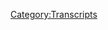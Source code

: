 {{DEFAULTSORT:
    #_TRANSCRIPT_0018:March 1, 2017/Super Bowl Bonus
}}{{Transcript
    | title         = [[18: March 1, 2017/Super Bowl Bonus]]
    | caption       = [https://knowledgefight.libsyn.com/knowledge-fight-march-1-2017super-bowl-bonus Listen to this episode on Libsyn]
    | episodeNumber = [[18: March 1, 2017/Super Bowl Bonus|18]]
    | length        = 02:05:05
}}

{{MessageBox
    | header     = Warning: Bot Generated Content
    | text       = This transcript was automatically generated by transcription software and likely contains many mistakes and misattributions. Please check the audio for definitive quotes, attribution, and context.
    | image      = N3yvass4myg91.webp
    | imagewidth = 50px
    | id         = warning
}}

{{TranscriptBlock
    | name      = Alex Jones
    | timestamp = 00:00:00.000
    | text      = Andy in Kansas, you're on the air. Thanks for holding.
}}

{{TranscriptBlock
    | name      = Andy In Kansas
    | timestamp = 00:00:04.000
    | text      = Well, Alex, I'm a first time caller.
}}

{{TranscriptBlock
    | name      = Alex Jones
    | timestamp = 00:00:05.000
    | text      = I'm a huge fan.
}}

{{TranscriptBlock
    | name      = Jordan
    | timestamp = 00:00:06.000
    | text      = I love your work.
}}

{{TranscriptBlock
    | name      = Dan
    | timestamp = 00:00:07.000
    | text      = Hey everybody, welcome back to knowledge fight. I'm Dan.
}}

{{TranscriptBlock
    | name      = Jordan
    | timestamp = 00:00:10.000
    | text      = I'm Jordan.
}}

{{TranscriptBlock
    | name      = Dan
    | timestamp = 00:00:11.000
    | text      = We are two dudes who like to sit around and drink wine and watch the world burn.
}}

{{TranscriptBlock
    | name      = Jordan
    | timestamp = 00:00:15.000
    | text      = That's a boy it's it sure is doing that now,
}}

{{TranscriptBlock
    | name      = Dan
    | timestamp = 00:00:18.000
    | text      = but the twist is I like to sit around and listen to Infowars and Alex Jones in particular and describe the events that unfolded to my friend Jordan here
}}

{{TranscriptBlock
    | name      = Jordan
    | timestamp = 00:00:28.000
    | text      = and I am consistently shocked appalled and giggly and
}}

{{TranscriptBlock
    | name      = Dan
    | timestamp = 00:00:33.000
    | text      = what it is this dude says And overwhelmingly confused, overwhelmingly confused the the world is on fire as we speak. We're recording this on Thursday afternoon. Senator Sessions. Now Attorney General Sessions is in not Florida, not for long either of those things. So he's in he's in, as they would say, as PG Woodhouse would say he's in the soup. Yeah, up to his thorax. Oh, man. He isn't troubled
}}

{{TranscriptBlock
    | name      = Jordan
    | timestamp = 00:01:01.000
    | text      = this who knows at this point? It's like it reminds me of that patent as well. But where George Bush and Dick Cheney are the Duke boys jump in the General Lee over the Constitution
}}

{{TranscriptBlock
    | name      = Dan
    | timestamp = 00:01:15.000
    | text      = how they gonna get out of
}}

{{TranscriptBlock
    | name      = Jordan
    | timestamp = 00:01:16.000
    | text      = this school? How they gonna get out of this pickle? Yeah, Mount man are now playing. Oh, yeah.
}}

{{TranscriptBlock
    | name      = Dan
    | timestamp = 00:01:21.000
    | text      = It doesn't feel like they are as slick as bush. Oh, crazy. They are nowhere near that's insane to think that like one of the most fumbling bumbling, dumb asses in political history. George W. Bush looks kind of slick.
}}

{{TranscriptBlock
    | name      = Jordan
    | timestamp = 00:01:35.000
    | text      = I think I think that was his genius at not his genius. I think that was the reason that he got away with so much. Shucks, he Yeah, he didn't seem like an asset. Like, no matter how evil he was, there was still that part of you. That was like, Ah, he just seems like a down home country boy.
}}

{{TranscriptBlock
    | name      = Dan
    | timestamp = 00:01:50.000
    | text      = And honestly, that's the marketing that like, you want to go get a beer with him?
}}

{{TranscriptBlock
    | name      = Jordan
    | timestamp = 00:01:54.000
    | text      = Right? Right.
}}

{{TranscriptBlock
    | name      = Dan
    | timestamp = 00:01:55.000
    | text      = I don't think that's I never felt that way. I think that was just no
}}

{{TranscriptBlock
    | name      = Jordan
    | timestamp = 00:01:58.000
    | text      = I again, I always thought he was a monster. And he faked a war and lied to everybody. And now we're trillions and trillions of dollars in debt for it. And
}}

{{TranscriptBlock
    | name      = Marty DeRosa
    | timestamp = 00:02:06.000
    | text      = here we are. And here we are.
}}

{{TranscriptBlock
    | name      = Dan
    | timestamp = 00:02:08.000
    | text      = Also, it's come out that a bunch of other Trump folks met with Russians. It's the whole fucking thing. All of the stuff in the dirty dossier is very true. Oh,
}}

{{TranscriptBlock
    | name      = Jordan
    | timestamp = 00:02:17.000
    | text      = man. I bet. I bet Trump had sessions pee on him at this point. Yeah, all of this is possible. Anything goes? Anything goes. Yeah.
}}

{{TranscriptBlock
    | name      = Dan
    | timestamp = 00:02:25.000
    | text      = So unfortunately, At press time, when we're recording this, some of these revelations came out after today's episode of the Alex Jones Show, right. So we don't know what his take on this Carter Page situation is I can't word the Kushner news. Yes. But I do know I listened to the episode today. Because the news about sessions broke last night, right? And so I thought like fucking Alex Jones is going to be on fire. And he was not the case. He wasn't he was subdued and heartbroken. It was very boring. It was just like, This man's a patriot. He wasn't like the Russians. He was calling them because it's his duty. That sort of thing is I sure it's just part of the game. It's part of his job. He's on the he's on the Senate subcommittee, and his job is to talk to the Russians. Meanwhile,
}}

{{TranscriptBlock
    | name      = Jordan
    | timestamp = 00:03:13.000
    | text      = all of the other people on that subcommittee talk to the Russians across the border. Yes, zero of them strange, strange. So
}}

{{TranscriptBlock
    | name      = Dan
    | timestamp = 00:03:20.000
    | text      = it'd be like, he's he didn't feel the flames coming in today's episode, but I think tomorrow, it's going to be a breakdown.
}}

{{TranscriptBlock
    | name      = Jordan
    | timestamp = 00:03:28.000
    | text      = You think so? You don't think it's possible that he's finally seeing the writing on the wall of his own where he's like, I'm starting to think maybe,
}}

{{TranscriptBlock
    | name      = Dan
    | timestamp = 00:03:37.000
    | text      = did you just pull your ear? Oh, no. Oh, God,
}}

{{TranscriptBlock
    | name      = Jordan
    | timestamp = 00:03:40.000
    | text      = I just pulled my ear Jordan legitimately. I just, I don't know, I'm scratching. I don't know. I'm
}}

{{TranscriptBlock
    | name      = Jordan
    | timestamp = 00:03:45.000
    | text      = nervous infecting all of us. We're all we're all part of
}}

{{TranscriptBlock
    | name      = Jordan
    | timestamp = 00:03:49.000
    | text      = the globalist
}}

{{TranscriptBlock
    | name      = Dan
    | timestamp = 00:03:50.000
    | text      = even though today's episode was kind of boring. And I there wasn't a lot of like, worthwhile shit in it. He had a bunch of interviews with the people who, just but luckily, he had some stuff from the Wednesday, March 1 episode that were very necessary to talk about. Excellent. So that's why we are here today to discuss some of the goings on of the march 1, pre sessions news breaking episode, his pre session session. Yeah, because he does bring up sessions, of course, but I want to start the show off today, Jordan, we talk too much shit about Alex Jones.
}}

{{TranscriptBlock
    | name      = Jordan
    | timestamp = 00:04:31.000
    | text      = And I have yet to hear that from any of our listeners.
}}

{{TranscriptBlock
    | name      = Dan
    | timestamp = 00:04:35.000
    | text      = I think it's important that we let the man get some propers when he deserves them, right. And I want to take a moment to celebrate some things that Alex Jones does incredibly well. Okay, first thing lie. He's amazing. He's a really good liar. Second thing, his intro music in and out of commercial breaks strong.
}}

{{TranscriptBlock
    | name      = Jordan
    | timestamp = 00:04:56.000
    | text      = You are praising him for things he is not yet Get involved in
}}

{{TranscriptBlock
    | name      = Dan
    | timestamp = 00:05:02.000
    | text      = these artists knew he was using them he'd probably very angry very angry Moby is extreme ways comes in. It's awesome. Quarter flash hardened my heart. Okay, it's a banger
}}

{{TranscriptBlock
    | name      = Jordan
    | timestamp = 00:05:13.000
    | text      = All right the other day he
}}

{{TranscriptBlock
    | name      = Dan
    | timestamp = 00:05:14.000
    | text      = played a triumph.
}}

{{TranscriptBlock
    | name      = Jordan
    | timestamp = 00:05:15.000
    | text      = Yeah, you actually had to texted me about that. Motherfucker is playing some solid music right now so
}}

{{TranscriptBlock
    | name      = Dan
    | timestamp = 00:05:22.000
    | text      = good.
}}

{{TranscriptBlock
    | name      = Jordan
    | timestamp = 00:05:23.000
    | text      = Are you saying power trio? You're goddamn right I'm saying Power Trip
}}

{{TranscriptBlock
    | name      = Dan
    | timestamp = 00:05:27.000
    | text      = song is amazing. He is great and he's choosing good music and I want to celebrate that because I had forgotten about quarter flash right. I heard it
}}

{{TranscriptBlock
    | name      = Jordan
    | timestamp = 00:05:36.000
    | text      = right there. Well, I mean, he is an Austin you know he's in a solid musical city there so I expect that he he's in the know on at least some of that shit.
}}

{{TranscriptBlock
    | name      = Dan
    | timestamp = 00:05:46.000
    | text      = Yeah, but so it goes a little deeper on it. Here's my third thing that Alex Jones I want to give him some props for all right. This is him talking a little bit about his views on marijuana.
}}

{{TranscriptBlock
    | name      = Alex Jones
    | timestamp = 00:05:57.000
    | text      = Okay. No plant has more medicinal uses than Mary Jane. I mean, it is a gift from God. It's 1000s of them. It's incredible. I want to decriminalize
}}

{{TranscriptBlock
    | name      = Dan
    | timestamp = 00:06:09.000
    | text      = I fully support this. Wow. That's amazing
}}

{{TranscriptBlock
    | name      = Jordan
    | timestamp = 00:06:12.000
    | text      = on unqualified agreement with Alex Jones. Yep, we have found it. Finally middle ground. We can begin from here. Yeah. So what we'll do
}}

{{TranscriptBlock
    | name      = Dan
    | timestamp = 00:06:26.000
    | text      = that's why I want to talk about it. Yeah, this is an episode that will be like no other because we have legitimately felt and there's another one I think that will both agree. Oh shit. Two and one episode are weird. Like Alex 100%. I still think you're a bigot. But I agree marijuana can be used for so many different things. That is there's no reason that you'd be well
}}

{{TranscriptBlock
    | name      = Jordan
    | timestamp = 00:06:47.000
    | text      = and as we know when he does get high, he goes into 12 dimensional shifts. So maybe we're all better off whenever Mary Jane is legal. I don't like I don't like him calling him Mary Jane either. Yeah. What What year is this?
}}

{{TranscriptBlock
    | name      = Dan
    | timestamp = 00:07:02.000
    | text      = Are you Tom Petty?
}}

{{TranscriptBlock
    | name      = Jordan
    | timestamp = 00:07:03.000
    | text      = I don't even like anybody calling it pot anymore.
}}

{{TranscriptBlock
    | name      = Dan
    | timestamp = 00:07:05.000
    | text      = What about reefer?
}}

{{TranscriptBlock
    | name      = Jordan
    | timestamp = 00:07:06.000
    | text      = Reefer? Gross?
}}

{{TranscriptBlock
    | name      = Dan
    | timestamp = 00:07:07.000
    | text      = What about the sweet herbs?
}}

{{TranscriptBlock
    | name      = Jordan
    | timestamp = 00:07:09.000
    | text      = I didn't know. That was one. I feel like you may have just made that out about little Indian boy,
}}

{{TranscriptBlock
    | name      = Dan
    | timestamp = 00:07:13.000
    | text      = little. Back in the day, we found like this long printout of slang terms of the years for marijuana. And one of them was a little Indian boy, but it was it's like how every now and again, you'll see those breakdowns of what the nation calls soda. And somewhat like that's like 50% soda, right? 50 or 20% Coke right? And then like down the bottom, it's like 1% fizzy water fizzy fizzy one
}}

{{TranscriptBlock
    | name      = Jordan
    | timestamp = 00:07:39.000
    | text      = calls it fizzy fizzy water. Why not just call it a phosphate then god damn it French
}}

{{TranscriptBlock
    | name      = Dan
    | timestamp = 00:07:45.000
    | text      = call it a blossom gases.
}}

{{TranscriptBlock
    | name      = Jordan
    | timestamp = 00:07:48.000
    | text      = I like that a lot. I mean, I think we should call that marijuana from now on.
}}

{{TranscriptBlock
    | name      = Dan
    | timestamp = 00:07:52.000
    | text      = It's French for fizzy beverage.
}}

{{TranscriptBlock
    | name      = Jordan
    | timestamp = 00:07:53.000
    | text      = God dammit. You've tricked me.
}}

{{TranscriptBlock
    | name      = Dan
    | timestamp = 00:07:56.000
    | text      = So Alex actually, he talks even a little bit more although
}}

{{TranscriptBlock
    | name      = Jordan
    | timestamp = 00:07:59.000
    | text      = I do disagree with him. I believe ginkgo biloba is the ultimate in plants that can heal people. I
}}

{{TranscriptBlock
    | name      = Dan
    | timestamp = 00:08:04.000
    | text      = have no idea. No clue used to take.
}}

{{TranscriptBlock
    | name      = Jordan
    | timestamp = 00:08:07.000
    | text      = I just like to I just love saying ginkgo biloba. It's great. It's supposed to help your memory. I think it reminds me of shaggy or whatever with Mr. Love.
}}

{{TranscriptBlock
    | name      = Marty DeRosa
    | timestamp = 00:08:14.000
    | text      = Ginkgo biloba, global Loba.
}}

{{TranscriptBlock
    | name      = Dan
    | timestamp = 00:08:17.000
    | text      = So he actually talks a little bit more about his feelings about marijuana in this next clip. And one thing that's really actually super awesome about this next clip, is that he talks about it in opposition to the beliefs of the Trump administration. What which is God same is happening I don't know it's crazy.
}}

{{TranscriptBlock
    | name      = Alex Jones
    | timestamp = 00:08:37.000
    | text      = ATTORNEY GENERAL JEFF SESSIONS just hinted at crackdown on legal marijuana. Well, he didn't tell him he didn't hint at it. He did it this is a bad move. Support police getting training and funding and medical care they need and and not demonizing police in the community and holding up the good officers as an example of real community policing. Make it an honorable profession so we get more good people to be part of it. Pay him more and don't make it be based on revenue generation.
}}

{{TranscriptBlock
    | name      = Jordan
    | timestamp = 00:09:09.000
    | text      = What in God's name is happening? It's all good luck you freezing What have you done? This is? Oh, did you text him before this episode just like hey, let's see what kind of cool shit we can get him to say, fuck is happening? How dare you? How am I still surprised? We've been doing this shit for months. And now I'm finding out that I'm okay with some of the things he thinks and there's no conspiracy either. No, that's just perfect. You shouldn't tie into revenue. No. But that's the whole reason that they that's the whole reason that they that sessions and wants to criminalize it is because revenue because of revenue because one of the things that they do is that if they suspect money is involved with drugs, yeah, they can just take it. Well, there's a law of seizure there. There's no challenge to that. You can just take it
}}

{{TranscriptBlock
    | name      = Dan
    | timestamp = 00:09:59.000
    | text      = we're gonna have to put this clip on and go to another
}}

{{TranscriptBlock
    | name      = Jordan
    | timestamp = 00:10:05.000
    | text      = clip. Excellent, excellent.
}}

{{TranscriptBlock
    | name      = Alex Jones
    | timestamp = 00:10:07.000
    | text      = You know if you guys want to call in and disagree with me about my gushing over Trump, please call in and make your real point. I don't like the asset forfeiture seizures a lot of that's unconstitutional. fuck is happening. But then Trump's like we could take yachts away from drug dealers. Yeah, but not all ladies cash and he's Texas. In those corrupt towns, most of them are corrupt. But when you get a bad town and unfortunately Texas is got the best in the worst of police. And there are some bad places in East Texas. My family by the way on my dad's house from there, so I know I'm not bashing.
}}

{{TranscriptBlock
    | name      = Dan
    | timestamp = 00:10:42.000
    | text      = This is not bashing East Texas.
}}

{{TranscriptBlock
    | name      = Jordan
    | timestamp = 00:10:44.000
    | text      = He's he knows he knows an old lady you fuck now. Yeah, because of the cops. That is a that is a man who's like, Yeah, I hate that. He said old. I mean, Laurie Sinha? I mean, old lady. They took an old lady's one a sweet old lady. She was my dealer for about three years. You get
}}

{{TranscriptBlock
    | name      = Dan
    | timestamp = 00:11:02.000
    | text      = that? Yes. Another thing we agree with him? Yeah, yeah. civil forfeiture. forfeiture is why constitutional? It's wildly inappropriate. Yeah, I think that to some degree, you should be able to take ill gotten gains from people, you know, like, but that should also apply to marauding billionaires. So like, it shouldn't just be poor people and drug dealers who get their shit taken away. It should be all sorts of like, right, but it's like
}}

{{TranscriptBlock
    | name      = Jordan
    | timestamp = 00:11:29.000
    | text      = cars and entire global recession, right. And then lobby to get all of the rules that kept that global Reception Reception Reception. We shouldn't have a global recession, we should have a global reset. That's what Davao says that's what sessions fucking did with the Russians see what I'm doing? Thank you. topicals fuck, um, no. Like those guys destroyed everything. But because they're still billionaires. Now. You know, Dodd Frank, and all that shit is getting repealed because they're rich enough to buy Republicans?
}}

{{TranscriptBlock
    | name      = Dan
    | timestamp = 00:12:03.000
    | text      = Yep. Yep, fucked up. But more fucked up is that we have two concrete examples that Alex is saying. of philosophical agreements. Right?
}}

{{TranscriptBlock
    | name      = Jordan
    | timestamp = 00:12:14.000
    | text      = So that's where what we're at now is two for the plus column. Yeah. And what is it? 6474 in the negative, right, it's tough. I mean, I've got little light check marks on the other notes.
}}

{{TranscriptBlock
    | name      = Dan
    | timestamp = 00:12:30.000
    | text      = So I know he's a horrible bigot and a propagandist. Right, man. All right on the weed brother.
}}

{{TranscriptBlock
    | name      = Jordan
    | timestamp = 00:12:38.000
    | text      = Again, he's in he is in Austin, like I bet he I bet he walks down the streets and just smells marijuana all day every day. If you're if you're that, and it is, it is another one of those things where I do kind of believe that if he just accepted a lot more black people and a lot more gay people and trans people into his life and his community. He would think the same way about them as he does about marijuana where it's just totally possible. Hey, man, we should just fucking leave those people alone. What are we doing? I like Tad, it well, Tanya, but his name's tad now honest, he definitely wouldn't grow into the music proper. No, no, not gonna happen there.
}}

{{TranscriptBlock
    | name      = Dan
    | timestamp = 00:13:20.000
    | text      = I think that if he didn't erroneously believe that the globalists were behind everything, he might be a great person.
}}

{{TranscriptBlock
    | name      = Jordan
    | timestamp = 00:13:30.000
    | text      = I don't know I think we were screwed. Since he was six. He had the he had the brain of an 80 year old man.
}}

{{TranscriptBlock
    | name      = Dan
    | timestamp = 00:13:35.000
    | text      = A lot of this bigotry and stuff comes from his belief that he thinks that it's social manipulation, and trying to control us through getting rid of genders and trying to spark race wars and stuff like that, if he didn't believe that there was a shadowy Jew order, because that's really what he's saying. Like, that's really what's behind it. When you say globalist, it's the Jews. But like, if you didn't believe that, all of that stuff would go away. And maybe what we'd be left with is a kind of angry dude, who also believes that we should be legal and doesn't pick the cops should fuck with you.
}}

{{TranscriptBlock
    | name      = Jordan
    | timestamp = 00:14:11.000
    | text      = Yeah, but then see that that's the ultimate.
}}

{{TranscriptBlock
    | name      = Dan
    | timestamp = 00:14:15.000
    | text      = He he's only anti immigrant, in as much as he speaks about on his show, right? Because he thinks that the globalists are flooding our country with immigrants to destroy us.
}}

{{TranscriptBlock
    | name      = Jordan
    | timestamp = 00:14:26.000
    | text      = Does he? Is that really why he's anti immigrant? Is it the racism that who knows is it the racism comes from the globalism or is it the globalism comes from the race?
}}

{{TranscriptBlock
    | name      = Dan
    | timestamp = 00:14:37.000
    | text      = That's a great great question. It is a chicken. Yeah, it's the chicken and
}}

{{TranscriptBlock
    | name      = Jordan
    | timestamp = 00:14:41.000
    | text      = the I hope eggs aren't allowed to procreate in Tuskegee. I don't know that one got away from me.
}}

{{TranscriptBlock
    | name      = Dan
    | timestamp = 00:14:47.000
    | text      = Anyway, less Do you think that this is all going to be an Alex Jones love fest? It's not. But of course, I wanted to you know, it is important that we we are fair, we're not here to just shit on everything he says right? He has some good points. But I also want to say that when we get to this the end of this episode, I want to remember the pro decriminalization of marijuana and the anti civil forfeiture right off. And I want us to think about how little agreeing philosophically really matters. But how is
}}

{{TranscriptBlock
    | name      = Jordan
    | timestamp = 00:15:19.000
    | text      = it that he doesn't take the very same arguments for those things that he makes? And then realizes that he is making the exact opposite of those arguments for so many other things? I don't know. Like, how do you not have any kind of logical consistency there? Oh, no, no, I mean, he. Now admittedly, this is not a trait that is unique to him at
}}

{{TranscriptBlock
    | name      = Dan
    | timestamp = 00:15:44.000
    | text      = all. No Sure. There's a lot of people who suffer from
}}

{{TranscriptBlock
    | name      = Jordan
    | timestamp = 00:15:46.000
    | text      = this is kind of a human trait. Really, that whole cognitive dissonance situation there were a lot of people don't
}}

{{TranscriptBlock
    | name      = Dan
    | timestamp = 00:15:51.000
    | text      = analyze themselves much. Well, like the weak don't understand logic. Right?
}}

{{TranscriptBlock
    | name      = Jordan
    | timestamp = 00:15:56.000
    | text      = Well, like the town. The one in the news now where it's at that M Night Shyamalan movie. I was actually talking about the Ben Affleck Ben Affleck. starring Jon Hamm, the most handsome man that aliens have ever created.
}}

{{TranscriptBlock
    | name      = Dan
    | timestamp = 00:16:12.000
    | text      = He's a globalist. I assume he is. Alright. Sorry.
}}

{{TranscriptBlock
    | name      = Jordan
    | timestamp = 00:16:19.000
    | text      = No, the town that was overwhelmingly pro Trump, 70% of the town voted for them. And then all of a sudden, they know a guy who's getting kicked out and they're like, oh, wait, I didn't think you were gonna kick out a good illegal immigrant. Like no fucking duck. Yeah, I've been shouting at you this whole fucking time. Yeah, I feel no sympathy for
}}

{{TranscriptBlock
    | name      = Dan
    | timestamp = 00:16:42.000
    | text      = them. Or you feel sympathy for the guy who's getting deported. Yeah.
}}

{{TranscriptBlock
    | name      = Jordan
    | timestamp = 00:16:45.000
    | text      = Although, although now it's kind of like, Dude. Those guys kind of hated you. You can see that.
}}

{{TranscriptBlock
    | name      = Dan
    | timestamp = 00:16:53.000
    | text      = You know what it is? It's the inverse of the they're gonna take our guns. Yeah, it's like, they're gonna keep firing. We keep warning like, this is gonna go bad. They're not going to do literally what they're saying. Right? He says he's gonna deport just violent criminals and illegals and the bad ones. That's not what's gonna happen.
}}

{{TranscriptBlock
    | name      = Jordan
    | timestamp = 00:17:13.000
    | text      = Because that's not how you you can't you can't figure that out. And with the Oh, yeah, go
}}

{{TranscriptBlock
    | name      = Dan
    | timestamp = 00:17:19.000
    | text      = ahead. The other side is like, Nah, he's just, you know, we're like, he's not gonna, he's not gonna stick to that. And they're like, Nah, he is it's fine. Meanwhile, the right is like, Obama is gonna take our guns and all of us are like, he's not dressed. Just please stop. That's not and lo and behold, he doesn't. Well,
}}

{{TranscriptBlock
    | name      = Jordan
    | timestamp = 00:17:35.000
    | text      = I mean, it's, I think it's genuinely turned into everybody now lives in their own reality. And that is not exclusive to the GOP. Although the GOP is entirely living inside its own reality. Yeah, if you if you support if you support Trump now, there's only three possible reasons. You are either in denial. You are stupid Russia or you're a racist. And I think for Russia, I think Russia is all three of those. I think they've nailed it. Only Putin is the he's the only pure Trump I think he's the only genius in global politics. Now.
}}

{{TranscriptBlock
    | name      = Dan
    | timestamp = 00:18:17.000
    | text      = We WarGames that last night. Yep. Yeah, we there's just no downside for Putin in all of this. Yeah. Because he's just watching America tear itself apart with his fake $100,000 a year salary sitting on his possible 100 billion dollar fucking, he knows Gold Tower like Scrooge McDuck. He knows that the only downside possible is another proxy war. Yeah. And the only downside to that is he might lose some troops, but most of the casualties will be of whatever country ends up being fought him, right. Or like in Syria, it's nonsense. Like that's not a real downside to autocratic doesn't care.
}}

{{TranscriptBlock
    | name      = Jordan
    | timestamp = 00:19:03.000
    | text      = Well, not only that, but you know, with, with other with other autocratic dictators, you know, like your, your Saddam's of the world. I assume there's more than one. They you know, that guy after I wreck fell Hidin in underground bunker. And then it gets murdered, right? You do not see Putin get murdered. Even if the entire country unites against Putin. He's in a helicopter in fucking Mars tomorrow, living like a billionaire.
}}

{{TranscriptBlock
    | name      = Dan
    | timestamp = 00:19:36.000
    | text      = He is a base on the Arctic coast. Yeah, there is no way you get Putin. Anyway. We're rambling too long. That's right. Let's get back to this clip where Alex is talking about weed because here's where it takes a strange turn and he makes an admission about Jeff Sessions.
}}

{{TranscriptBlock
    | name      = Alex Jones
    | timestamp = 00:19:52.000
    | text      = And again, we don't want to run around though and after half the young people who smoke pot they're not going to quit smoking pot, Senator session. I don't know that the Attorney General listens to the show. I'll just leave it at that. I know.
}}

{{TranscriptBlock
    | name      = Jordan
    | timestamp = 00:20:06.000
    | text      = Well, that's scary.
}}

{{TranscriptBlock
    | name      = Alex Jones
    | timestamp = 00:20:08.000
    | text      = I haven't know behind the scenes, there were some moves made to keep before Obama even left in going after me. And that the word was put out you do that we're going to overthrow it as soon as we get in. I mean, session has been one of my biggest allies. I'm just saying, I'm your ally to sir.
}}

{{TranscriptBlock
    | name      = Dan
    | timestamp = 00:20:22.000
    | text      = Oh, good, really bite him in the not a
}}

{{TranscriptBlock
    | name      = Jordan
    | timestamp = 00:20:25.000
    | text      = good thing. Now. He was very proud of that. In that sentence. He tomorrow will not be very proud of that at all. Another
}}

{{TranscriptBlock
    | name      = Dan
    | timestamp = 00:20:32.000
    | text      = reminder that this was the day before these perjury,
}}

{{TranscriptBlock
    | name      = Jordan
    | timestamp = 00:20:38.000
    | text      = I think it's amazing now that we're on a what a difference a day makes every single day
}}

{{TranscriptBlock
    | name      = Dan
    | timestamp = 00:20:43.000
    | text      = he keeps ending? Well, and that's why I wished that the next day, you would have been in hardcore defense mode, right? As opposed to just dismissive. This is nothing, right? That's boring, right? The juxtaposition of that isn't really, it's not really that much different in his head, because he doesn't think all this is real. He doesn't think all the Russia stuff and the perjury stuff is real, in the same way that I made the argument. Well,
}}

{{TranscriptBlock
    | name      = Jordan
    | timestamp = 00:21:08.000
    | text      = even well, he kind of does, because he has said in the past that, yeah, Russia was involved in the election. But that's because they were helping root out evil.
}}

{{TranscriptBlock
    | name      = Dan
    | timestamp = 00:21:18.000
    | text      = He said that they've infiltrated our government. Yeah, that's right. He did say that literally said
}}

{{TranscriptBlock
    | name      = Jordan
    | timestamp = 00:21:21.000
    | text      = that. Yeah. And now he's 100%. Correct. We agree again, we got three now.
}}

{{TranscriptBlock
    | name      = Dan
    | timestamp = 00:21:27.000
    | text      = Alright, let's finish this clip.
}}

{{TranscriptBlock
    | name      = Alex Jones
    | timestamp = 00:21:29.000
    | text      = And you don't want to start a fight with what's the statistic, something like 80% of America admitted smoked marijuana at one time or another. And then the last time I saw it was like 47% smoking on a regular basis, guys, Google, how many Americans smoked marijuana and studies? I mean, it varies in the study, but those numbers are pretty accurate. I've seen it repeatedly. You can't do this. I mean, this will be a disaster for Trump getting young people involved in liberty movement. Here's the deal sessions. If you call for banning liquor, then I would say it's not hypocritical but liquor kills a lot. And I saw the quote from sessions in my stack. This one I'm going off of the shag I was gonna leave this alone, but I can't handle it. He said marijuana causes people to be violent and causes violence. No, it doesn't. Not. People don't get in fights on marijuana. They don't speed on it. They drive 40 and 60 in the slow lane is a road common
}}

{{TranscriptBlock
    | name      = Jordan
    | timestamp = 00:22:31.000
    | text      = is a road hack.
}}

{{TranscriptBlock
    | name      = Alex Jones
    | timestamp = 00:22:32.000
    | text      = And by the way, that's my cup of tea. I'm just being honest about it.
}}

{{TranscriptBlock
    | name      = Dan
    | timestamp = 00:22:35.000
    | text      = See, this is the side of Alex that Luers dumb people in Yeah, again, because it's like, and it's even impressive. I hate that our first 25 minutes of this show has been loves us.
}}

{{TranscriptBlock
    | name      = Jordan
    | timestamp = 00:22:47.000
    | text      = Yeah. But like then all Well, I mean, go back through our catalog. Don't Don't worry. We've got we got plenty of negative on him.
}}

{{TranscriptBlock
    | name      = Dan
    | timestamp = 00:22:54.000
    | text      = I've legitimately over the course of this last. I don't know, two three months of listening to him every day. Never heard him break ranks. With the Trump administration. Really the only time he's ever criticized Trump was about torture. And we played that clip on this one of the episodes right and his reasoning was that because you shouldn't torture people because it causes bad PR Yeah, not because you shouldn't torture people and if you torture them, you gotta kill them. That was his argument. So
}}

{{TranscriptBlock
    | name      = Jordan
    | timestamp = 00:23:24.000
    | text      = like so if you arrest people for marijuana, you gotta kill him but that's if A then B this is marijuana
}}

{{TranscriptBlock
    | name      = Dan
    | timestamp = 00:23:32.000
    | text      = then kill a flunky syllogism but yeah, I've never heard him like even indirectly be like this is a bad idea. Don't do this right. The only other thing I guess is maybe like and I kind of agree with him for different reasons. He was like Don't let Flynn resign Yes, I agree with him. But but only if we're being strategic about Trump's goal
}}

{{TranscriptBlock
    | name      = Jordan
    | timestamp = 00:23:56.000
    | text      = well and even now now that we know that Sessions is getting hit Flynn would have been a great distraction for that like the longer you keep Flynn there the more he's like the the beachhead and everybody else's all of their Russian connections the entire fucking administration apparently Yeah, you
}}

{{TranscriptBlock
    | name      = Dan
    | timestamp = 00:24:14.000
    | text      = need what is it in like role playing games? Are those massive online Yeah, you need. You need a tank you need someone who's just got a lot of hit points. And that
}}

{{TranscriptBlock
    | name      = Jordan
    | timestamp = 00:24:24.000
    | text      = means that Sessions is our magic user. I believe that's what we're trying to say. He's the he's the wizard in the background. He
}}

{{TranscriptBlock
    | name      = Dan
    | timestamp = 00:24:30.000
    | text      = certainly has the look. But like you I don't think sessions can be the tank. Yeah, he's
}}

{{TranscriptBlock
    | name      = Jordan
    | timestamp = 00:24:38.000
    | text      = a half elf half half leg.
}}

{{TranscriptBlock
    | name      = Dan
    | timestamp = 00:24:40.000
    | text      = But then where do you go like he's got to fall and then the dominoes just keep going. Oh, yeah. No, you did to hold strong with Flynn. But once he once he toppled
}}

{{TranscriptBlock
    | name      = Jordan
    | timestamp = 00:24:49.000
    | text      = then everybody because and we said this back then now there's blood in the water, and blood is everywhere. Now.
}}

{{TranscriptBlock
    | name      = Dan
    | timestamp = 00:24:57.000
    | text      = Fourth thing we agree with Alex In different sides. Yeah, exactly. But it's very impressive to me to see that disagreement with his avowed team. Yes. It's impressive, but it's, it's it's utterly meaningless.
}}

{{TranscriptBlock
    | name      = Jordan
    | timestamp = 00:25:15.000
    | text      = Yeah. I hope full stop.
}}

{{TranscriptBlock
    | name      = Dan
    | timestamp = 00:25:20.000
    | text      = I would like it if he was more like this regularly.
}}

{{TranscriptBlock
    | name      = Jordan
    | timestamp = 00:25:24.000
    | text      = I would like it if literally anybody in the GOP house was more like this regularly. They just voted again to keep Trump from releasing his tax tax returns, or anybody seeing them. Yeah, like anybody.
}}

{{TranscriptBlock
    | name      = Dan
    | timestamp = 00:25:38.000
    | text      = Oh, and I heard some Senator came out of the secret room where they've got the new health care bill, and he was quoted as saying, there's no bill in there.
}}

{{TranscriptBlock
    | name      = Jordan
    | timestamp = 00:25:48.000
    | text      = Oh, yeah. Rand Paul went on a nice little Chase today. He brought a printer with him which also it was a giant printer. He didn't have like a travel bag with a nice little printer. And it was old school. Yeah, exactly. With the with the holes that you have to punch off to actually carry the paper weights
}}

{{TranscriptBlock
    | name      = Dan
    | timestamp = 00:26:08.000
    | text      = utter insanity. And this this, like, I hate that there's a show called House of Cards because this house of cards is going to fall
}}

{{TranscriptBlock
    | name      = Jordan
    | timestamp = 00:26:15.000
    | text      = it sure seems like it even then in the show House of Cards, at least people were in, in his own party where like, maybe he's a bad dude.
}}

{{TranscriptBlock
    | name      = Dan
    | timestamp = 00:26:23.000
    | text      = I watched the show up until his wife gave a dying due to hand job. And then I was like, I'm out of here.
}}

{{TranscriptBlock
    | name      = Jordan
    | timestamp = 00:26:27.000
    | text      = Right? What? I watched the first season and then the first episode of the second season whenever we push that reporter off of the spoiler alert. Train. I was like, alright, alright guys, where are we? Are we doing that? Let's
}}

{{TranscriptBlock
    | name      = Dan
    | timestamp = 00:26:42.000
    | text      = not turn this into a TV review show.
}}

{{TranscriptBlock
    | name      = Jordan
    | timestamp = 00:26:45.000
    | text      = Well, it's it's hard to agree with him without then just kind of rambling off. Like, what the fuck is happening betrays
}}

{{TranscriptBlock
    | name      = Dan
    | timestamp = 00:26:51.000
    | text      = the premise of our show. But actually, that's not true. Our premise of the show is to document what he's up to. Yeah. And unfortunately, it's usually terrible. It is almost always here. And I assure you by the time this episode ends, we're gonna get right back to terrible we're getting
}}

{{TranscriptBlock
    | name      = Jordan
    | timestamp = 00:27:06.000
    | text      = well look, I mean, hey, that's awesome. You support marijuana legalization. Yeah, you also support keeping trans people stuck into their fucking horrible or killing them. Yeah, yeah, exactly. So no, fuck off.
}}

{{TranscriptBlock
    | name      = Dan
    | timestamp = 00:27:23.000
    | text      = So here is our next clip. This gets away from the good bad dichotomy, right? This is just Alex sort of talking about how he's not a fear monger. And then also, he gets a little bit into the Trump's speech before the house,
}}

{{TranscriptBlock
    | name      = Jordan
    | timestamp = 00:27:40.000
    | text      = their their concentration camps at the airport? I'm not a fear monger. Yeah, buy these survival supplies. I would never be a fear monger. No.
}}

{{TranscriptBlock
    | name      = Alex Jones
    | timestamp = 00:27:49.000
    | text      = Now there were a lot of good patriots and the government and other corporations and groups all over the world and see this globalist plan and now know how evil it is and have gone and read the writings of the globalist. We've popularized a lot of those I can say our audience has helped get that info out. I always believed that if we told people what was happening in the world and expose the globalist in their own words, and how diabolical it was that people would unify and wake up and start resisting. That's why they always denied it existed even though it was being built in blind you.
}}

{{TranscriptBlock
    | name      = Dan
    | timestamp = 00:28:20.000
    | text      = I've gone and read a lot of stuff that he directs people to. And it doesn't say the things he he claims, of course, not in much the same way that he just misrepresents news stories, right read based on headlines and fake skimming. Yeah, he's done the exact same thing and building up his case, that evil globalist group exists, right. It's It's utter insanity.
}}

{{TranscriptBlock
    | name      = Jordan
    | timestamp = 00:28:44.000
    | text      = You know, here's the weirdest part I am starting. The more I listened to him. The more I'm starting to notice the parallels between his globalist rantings with just billionaires. Like it does seem like all billionaires basically know each other. And all of them are directing every country. Like even now I am Oh, I am thinking about you're going to I'm going to have gone all the way back. I would fool you. You've turned me I would now I support Alex Jones on marijuana, which basically means I agree with everything he's ever said. No, no, I mean, the more the more I think about this whole Trump situation, the more I think you know who the real enemy is, that billionaires fucking own the entire government likes just by politicians. And this has always been true, but now they finally won. And now I'm kinda like, These people don't have a country. They don't have any association with the United States. They're international corporations. Oh, no national corporations. They don't care if the country goes well or bad. They don't care about poor people. What they really care about is getting as much money out of the Oh god. I'm turning in
}}

{{TranscriptBlock
    | name      = Alex Jones
    | timestamp = 00:29:55.000
    | text      = Alex Jones. And guess what common sense prevailed show many people thought I was As a fear monger you are I thought I was saying all this just to be listened bubble, and not in that and that and that people were cowards and would hear this and hide under their beds. Some people hid under their beds, people that Kelly didn't. And so we've just begun to fight. Now the enemies out in the open saying world governments good and we should all just accept it. And so one of us on elected to see how far we've come. Everybody knows the Federal Reserve's private Trump's taking control of it, ordering him to loan money to small businesses, individuals.
}}

{{TranscriptBlock
    | name      = Dan
    | timestamp = 00:30:29.000
    | text      = I don't think that's happening.
}}

{{TranscriptBlock
    | name      = Jordan
    | timestamp = 00:30:30.000
    | text      = I don't think he's done anything even similar to ordering people to loan money to small businesses,
}}

{{TranscriptBlock
    | name      = Dan
    | timestamp = 00:30:36.000
    | text      = certainly not in these executive orders that he's signed. Oh, no,
}}

{{TranscriptBlock
    | name      = Jordan
    | timestamp = 00:30:39.000
    | text      = absolutely not.
}}

{{TranscriptBlock
    | name      = Dan
    | timestamp = 00:30:40.000
    | text      = Also, I'm not entirely sure. Like, I know that the Federal Reserve is private, but it's a really weird, murky territory. But also, I don't know if Trump has the authority to take over this private institution.
}}

{{TranscriptBlock
    | name      = Jordan
    | timestamp = 00:30:52.000
    | text      = I don't I frankly, I have read so much about the Federal Reserve, I still have no fucking clue what they do other than sometimes somebody will go on TV and be like, we're raising interest rates. Yeah, point, two 5%
}}

{{TranscriptBlock
    | name      = Dan
    | timestamp = 00:31:07.000
    | text      = They control the money supply, essentially, in order to make sure that our dollar doesn't become valueless. Right. That's a large part of what they do. And that's what the interest rates play into. Okay, so like, but it is in there, but they're private. Yeah, it's not it's not a government entity. It is its own like it's an independent, but it's a thing that controls the government's money. But it's it's intimately intertwined with the game, right? It
}}

{{TranscriptBlock
    | name      = Jordan
    | timestamp = 00:31:34.000
    | text      = has to be Yeah, otherwise, that would otherwise you've just got random guys. Money is free now. Like, yeah, it's gotta be there's gotta be some kind of
}}

{{TranscriptBlock
    | name      = Dan
    | timestamp = 00:31:45.000
    | text      = idea that it's private doesn't take everything into account. But it is. If you just take that simple fact. It is really, it sounds really fucked up. Really strange. Yeah. But as you get into more of the details about the government being able to impose things on it, it's not really as nefarious.
}}

{{TranscriptBlock
    | name      = Jordan
    | timestamp = 00:32:03.000
    | text      = And it does, it does kind of make sense. The more you think about the way China's currency is regulated, which is just the fearless leader ban like, money's free now. I don't know. Yeah, I have I have no clue what it is that the the Federal Reserve,
}}

{{TranscriptBlock
    | name      = Dan
    | timestamp = 00:32:25.000
    | text      = for we aren't economists or policy, why
}}

{{TranscriptBlock
    | name      = Jordan
    | timestamp = 00:32:27.000
    | text      = are they good? Are they bad? I don't know. We're not policy walks. When the Federal Reserve has evolved,
}}

{{TranscriptBlock
    | name      = Alex Jones
    | timestamp = 00:32:32.000
    | text      = ordering and alone massive money to cities and counties and folks that follow initiatives to hire American. You're about to see the power of the big fat state turned loose, to actually empower people. That's why they are particularly angry because everything they built to screw us over is being taken away, to re empower us and then be dismantled and handed back to the states and the people. It's so good. It's so beautiful. It's so pure. It's so winner. So winner.
}}

{{TranscriptBlock
    | name      = Dan
    | timestamp = 00:33:04.000
    | text      = Yeah, you know, Charlie Sheen. Did you pause
}}

{{TranscriptBlock
    | name      = Jordan
    | timestamp = 00:33:07.000
    | text      = this clip right before he said chicken dinner? What happened? I
}}

{{TranscriptBlock
    | name      = Dan
    | timestamp = 00:33:10.000
    | text      = wish I mean, he does hit me. He hangs out Charlie Sheen. So winning and Trump's does hang out with Charlie Sheen. We're friends. That's weird. But also it goes back to the star fucker thing. Oh, yeah, that's true. Any celebrity that would hang out with him. But also, that, what was I lost my thought. I got distracted by Charlie Sheen.
}}

{{TranscriptBlock
    | name      = Jordan
    | timestamp = 00:33:35.000
    | text      = That that will happen. Two and a Half Men was great. I'm not the first now. Come on, we're going
}}

{{TranscriptBlock
    | name      = Alex Jones
    | timestamp = 00:33:41.000
    | text      = to win win win. You're going to have so much winning or to say please stop the winning. It's too much. I'm gonna say no. Because the truth is winning like this is gonna be a great responsibility. I remember great
}}

{{TranscriptBlock
    | name      = Jordan
    | timestamp = 00:33:52.000
    | text      = winning comes great responsibility. We all know this.
}}

{{TranscriptBlock
    | name      = Dan
    | timestamp = 00:33:55.000
    | text      = I remember why I paused it. Yes. Because when you said fake laugh, you're totally right. In the video, he's about to hit the desk really hard. And you'd see him stop himself and fake laugh. It's like, oh my god. This is this is clunky.
}}

{{TranscriptBlock
    | name      = Jordan
    | timestamp = 00:34:09.000
    | text      = He was he was about to pray. And then he started laughing like what is happening?
}}

{{TranscriptBlock
    | name      = Dan
    | timestamp = 00:34:13.000
    | text      = He was about to emphasize his laugh by hitting the desk himself. Because he hits the desk all the fucking time.
}}

{{TranscriptBlock
    | name      = Jordan
    | timestamp = 00:34:18.000
    | text      = Yeah, yeah. Can you can hear in just about every clip, dunk, dunk. I hear that in my dreams.
}}

{{TranscriptBlock
    | name      = Alex Jones
    | timestamp = 00:34:26.000
    | text      = And not using incredible power. The United States is about to have again times 100 yen, and not let that be turned towards evil, but turned towards truly promoting human dignity and freedom and the next level for our species and all the advances that Trump started to talk about, again in science and technology and medicine that are right around the corner and you look in his eyes, they already got them. They just don't know how to deploy them yet.
}}

{{TranscriptBlock
    | name      = Jordan
    | timestamp = 00:34:52.000
    | text      = From the 12th dimensional beings, all right.
}}

{{TranscriptBlock
    | name      = Alex Jones
    | timestamp = 00:34:56.000
    | text      = From sitting in the White House going they've got all these cancer cures. and all this state are running eugenics program. With fluoride in the water and the vaccines with the additives to brain damage people, what the hell have people been thinking? Good quote is Trump's even more hardcore and more focused? Now? Here's
}}

{{TranscriptBlock
    | name      = Jordan
    | timestamp = 00:35:16.000
    | text      = here's here's this is after the State of the
}}

{{TranscriptBlock
    | name      = Dan
    | timestamp = 00:35:18.000
    | text      = Union, isn't it? It wasn't the State of the Union. It was just the address. Oh, which right? Yeah,
}}

{{TranscriptBlock
    | name      = Jordan
    | timestamp = 00:35:23.000
    | text      = I don't know. It was the it was the speech gave to Congress. Yeah. Yeah. So this is when even the presses like, well, he sure did look presidential guys,
}}

{{TranscriptBlock
    | name      = Dan
    | timestamp = 00:35:34.000
    | text      = right. But that's like, that's like, what a group of policies. It's like giving an A for effort. You know, it's like, that's it's damning.
}}

{{TranscriptBlock
    | name      = Jordan
    | timestamp = 00:35:44.000
    | text      = Praise, instead of instead of like grading, it was just a plus minus, that's really what it was. We now
}}

{{TranscriptBlock
    | name      = Dan
    | timestamp = 00:35:52.000
    | text      = have a president who went to like an alternative school. He's going to a hippie school. Right. But that thing that he's talking about
}}

{{TranscriptBlock
    | name      = Jordan
    | timestamp = 00:36:00.000
    | text      = how you feel, man, how do you feel about this school?
}}

{{TranscriptBlock
    | name      = Dan
    | timestamp = 00:36:05.000
    | text      = But what Alex is talking about with this, like the cures and all this, we're gonna let loose all of the that all these life saving technologies. That's not what Trump is doing.
}}

{{TranscriptBlock
    | name      = Jordan
    | timestamp = 00:36:16.000
    | text      = That's not not only is that not what Trump is doing? That's still not a thing? No, there's no way he could
}}

{{TranscriptBlock
    | name      = Dan
    | timestamp = 00:36:22.000
    | text      = do when Trump is talking about all these cures and stuff like that. What he's talking about is making it easier for drugs to get on the market. Right. He's talking about repealing regulations of the FDA. drugs don't have to be tested
}}

{{TranscriptBlock
    | name      = Jordan
    | timestamp = 00:36:37.000
    | text      = all the cancer cares. Yeah, who was his is going to test those cancer cares, then people would be cured of cancer. That's the
}}

{{TranscriptBlock
    | name      = Dan
    | timestamp = 00:36:44.000
    | text      = most expensive part of creating a drug. Yeah. And for a reason, because you can do serious damage to people. Yeah, and I can't wait. Yeah, hit Trump's pick for the FDA chair. He said literally, I don't think that you should have to prove drugs work. Yeah.
}}

{{TranscriptBlock
    | name      = Jordan
    | timestamp = 00:36:59.000
    | text      = What Yeah, the the pic for the EPA chair was like, I don't think the environments Okay. You guys want one? I don't I'm again, it seems pointless. Yeah. What are we doing with this environment? Shit. Why are you guys breathing? But this goes
}}

{{TranscriptBlock
    | name      = Dan
    | timestamp = 00:37:13.000
    | text      = back to like Alex being like, marijuana should not be criminal. Right. That's concrete. And right down the middle. Yeah, with done with extensive testing him saying that Trump is about to release these mysterious secret cancer cures and shit. Is him reading into what Trump is saying. But all he's saying is essentially, I'm going to make it easier for drug companies to fuck you over. Right? Where is his interpretation of Alex's interpretation of it is oh, my God, all the secret technology we're about to get at this is where he becomes an idiot. Yeah, yeah.
}}

{{TranscriptBlock
    | name      = Jordan
    | timestamp = 00:37:48.000
    | text      = Although, although now I do think anybody actually tells Trump anything. Or Alex, you mean, no, Trump? I don't know. I mean, period. Do you think anybody one? He's got no cabinet, basically. Yeah. And nobody in the government could have
}}

{{TranscriptBlock
    | name      = Dan
    | timestamp = 00:38:04.000
    | text      = less of a cabinet in about a week.
}}

{{TranscriptBlock
    | name      = Jordan
    | timestamp = 00:38:07.000
    | text      = Yeah, he's running out of cabinet real fast.
}}

{{TranscriptBlock
    | name      = Dan
    | timestamp = 00:38:09.000
    | text      = I saw earlier today that they, they like the Senate confirmed. It was Rick, and Rick Perry is Rick Perry. They confirm the two of them. It's like, why are you doing that? Wait, yeah.
}}

{{TranscriptBlock
    | name      = Jordan
    | timestamp = 00:38:22.000
    | text      = You're just gonna undo that. I think the worst part is that Rick Perry is probably the most blameless person here mainly because I don't know if Rick Perry knows where he is at any given point in time. No, he certainly doesn't know what he is becoming the Cabinet member for him.
}}

{{TranscriptBlock
    | name      = Dan
    | timestamp = 00:38:37.000
    | text      = He strikes me as a less funny version of Duke from the critic. Like in his office, he has those hillbilly bears. That's that's where I see curious Yeah. Oh, my God, animatronic bears. Yeah, we were though bears who sing for Duke. Anyway, let's move on.
}}

{{TranscriptBlock
    | name      = Alex Jones
    | timestamp = 00:38:56.000
    | text      = Because everything he'd read about and heard about and been told about in behind the scenes channels, he now knows is all true and worse than he thought. And he's like, Good God, we got to shut this cancer down. And the cancer is freaking out. So Michael Moore, in the clip I just played is saying oh at dinner. And they just make up news reports, weather spies and people listing Oh, he had well done steak and ketchup not even true. Or oh, he was looking at classified stuff with the Japanese Prime Minister. minutes after the missile launch. They were looking at news reports behind closed doors classified different, that's everything's alive. Oh, he's at dinner with you know, with his son in law, and Bannon and they decide to go after these al Qaeda and ISIS targets. He told you in the campaign he was he was advised by the former head of Defense Intelligence that knew about all the targets and all the planning between all the agencies that
}}

{{TranscriptBlock
    | name      = Dan
    | timestamp = 00:39:49.000
    | text      = but he's, he's conflating things there. Yeah, that's, that's,
}}

{{TranscriptBlock
    | name      = Jordan
    | timestamp = 00:39:52.000
    | text      = that's very different. For one first, why would you make up the well done steak and ketchup thing,
}}

{{TranscriptBlock
    | name      = Dan
    | timestamp = 00:39:58.000
    | text      = so make him look gauche?
}}

{{TranscriptBlock
    | name      = Jordan
    | timestamp = 00:39:59.000
    | text      = That's the seems but yeah, but that's so that's just so weird. Also, who cares? Yeah, who cares?
}}

{{TranscriptBlock
    | name      = Dan
    | timestamp = 00:40:04.000
    | text      = It's letter letter.
}}

{{TranscriptBlock
    | name      = Jordan
    | timestamp = 00:40:05.000
    | text      = Whatever bullshit that he wants to eat
}}

{{TranscriptBlock
    | name      = Dan
    | timestamp = 00:40:07.000
    | text      = right sometimes. Whenever it's like when I when I was younger I don't know if I would still do this today. I would do it on Thanksgiving turkey,
}}

{{TranscriptBlock
    | name      = Jordan
    | timestamp = 00:40:15.000
    | text      = put them ketchup and you put some ketchup in your revealing a lot about yourself.
}}

{{TranscriptBlock
    | name      = Dan
    | timestamp = 00:40:19.000
    | text      = Yeah, write an article about it while people like
}}

{{TranscriptBlock
    | name      = Jordan
    | timestamp = 00:40:23.000
    | text      = we will eventually get big enough for the WaPo to be pissed off about your food choices. Oh, we can only hope but but the Japanese thing that's the Japanese Prime Minister not the Japanese thing when you said thinking about the situation. Yeah, yeah, that no, that was their pictures. There are pictures there are pictures of that happening did happen. Everybody's watching it.
}}

{{TranscriptBlock
    | name      = Dan
    | timestamp = 00:40:45.000
    | text      = And the thing about them deciding to go on that Yemen raid over a dinner dude have did happen. There's a good reporting on that.
}}

{{TranscriptBlock
    | name      = Jordan
    | timestamp = 00:40:53.000
    | text      = And he didn't know the intelligence and as the good reporting showed the intelligence was like, maybe don't do this.
}}

{{TranscriptBlock
    | name      = Dan
    | timestamp = 00:40:59.000
    | text      = And he didn't monitor it. Nope. So oh, he was
}}

{{TranscriptBlock
    | name      = Jordan
    | timestamp = 00:41:03.000
    | text      = playing golf or some shit, right? Or he was tweeting. That's what they said at the same time that the Yemen raid was going on. He was tweeting but
}}

{{TranscriptBlock
    | name      = Dan
    | timestamp = 00:41:10.000
    | text      = all of this that Alex is saying is like data, so I'll make all this shit up. No one did. You're making that
}}

{{TranscriptBlock
    | name      = Jordan
    | timestamp = 00:41:16.000
    | text      = true. But God damn it, he can repeat it real strong.
}}

{{TranscriptBlock
    | name      = Alex Jones
    | timestamp = 00:41:20.000
    | text      = God dammit he can. Flynn's job was to have a bird's eye view of the whole deal. Just like Director of National Intelligence. But they just say oh, Trump, you know, just a shot at it Ghana just randomly to go attack Yemen.
}}

{{TranscriptBlock
    | name      = Dan
    | timestamp = 00:41:36.000
    | text      = He did. Maybe not.
}}

{{TranscriptBlock
    | name      = Jordan
    | timestamp = 00:41:42.000
    | text      = randomly. Like, now I suddenly have this thought of him over a well done steak really trying to dig in with that steak knife. Poor and more and more catch up on just going like, yeah, man, let's burn it down. And they're like, no, let's just send one guy in. Yeah,
}}

{{TranscriptBlock
    | name      = Dan
    | timestamp = 00:41:57.000
    | text      = it's just just Ryan. Yeah.
}}

{{TranscriptBlock
    | name      = Jordan
    | timestamp = 00:42:01.000
    | text      = Who's poor widow is used as a prop.
}}

{{TranscriptBlock
    | name      = Dan
    | timestamp = 00:42:04.000
    | text      = We're gonna get to that in a second. Well, but also Yeah, I mean, nothing, nothing but respect for our fallen. I don't have anything else to say. Yeah. Move on.
}}

{{TranscriptBlock
    | name      = Alex Jones
    | timestamp = 00:42:14.000
    | text      = And then some people got killed. Imagine that. They sign up for these dangerous missions. They signed up to be commandos and some people get killed. For I don't think they knew that's what they signed up for. Because they know they're talking to their coward audience of MSNBC. And CNBC. They're talking to that coward audience is like, yeah, they signed up to be on the welfare rolls and the Navy SEALs. They signed up for Delta Force and the Army Rangers and the Green Berets and marine force recon. Some people would wipe their noses for them. And they try to steal the glory of the fallen soldier.
}}

{{TranscriptBlock
    | name      = Dan
    | timestamp = 00:42:57.000
    | text      = Do you think he's gonna say that Trump is trying to steal the glory?
}}

{{TranscriptBlock
    | name      = Jordan
    | timestamp = 00:43:00.000
    | text      = Oh, oh, well, we've agreed with him multiple times today. So let's go for a double whammy. No, whammies, no whammies
}}

{{TranscriptBlock
    | name      = Dan
    | timestamp = 00:43:08.000
    | text      = whammy of the sailor.
}}

{{TranscriptBlock
    | name      = Alex Jones
    | timestamp = 00:43:12.000
    | text      = And then turn it around that Trump's opportunistic and Trump doesn't care. And Trump's bad and how dare them have this widow here? Sickening. And of course, he says how you just broke a record. They're trying to say writings? No, he meant for the longest standing ovation. No one.
}}

{{TranscriptBlock
    | name      = Dan
    | timestamp = 00:43:30.000
    | text      = No one was making the argument of ratings. They were just saying it was tacky for him to bring sort of crowd response.
}}

{{TranscriptBlock
    | name      = Jordan
    | timestamp = 00:43:35.000
    | text      = It was manipulative, tacky and horrible.
}}

{{TranscriptBlock
    | name      = Dan
    | timestamp = 00:43:38.000
    | text      = And a lot of people I've seen a lot of military folks that I've seen responding to it agree with the left. They were very pissed off, especially considering it had been like, what less than a month since he died. Yeah, that's that's incredibly inappropriate. Yeah, that sort of thing at best.
}}

{{TranscriptBlock
    | name      = Jordan
    | timestamp = 00:43:55.000
    | text      = Yeah, I do. I do want to I do know, I don't know how much I agree and disagree with the that's what they signed up for line. Because there is a certain amount of that where it is it is kind of like, yeah, you join them until military. You are a Navy SEAL. You knew when you went on this this mission that there was a possibility of this occurring. And a
}}

{{TranscriptBlock
    | name      = Dan
    | timestamp = 00:44:17.000
    | text      = Navy Seal is not an entry level position. Especially those do six Yeah, those dudes go through crazy training. You have to you have to really work your way there. Right. So then, but then there's
}}

{{TranscriptBlock
    | name      = Jordan
    | timestamp = 00:44:27.000
    | text      = the other thought that I have, which is that one of the main reasons that people sign up for the military is because they are poor and it's the way out for them.
}}

{{TranscriptBlock
    | name      = Dan
    | timestamp = 00:44:36.000
    | text      = Sure, they have all these programs that they can get insurance and they can get college exact location. So nobody's going in there to die. Especially if you join during peace times and then there's a war and then you're in and you get stop loss like
}}

{{TranscriptBlock
    | name      = Jordan
    | timestamp = 00:44:51.000
    | text      = that, like that Futurama episode where it's like, oh, we can use this to get free gum right and he's like, Yeah, unless war word to declared, and then they and he goes, war was declared
}}

{{TranscriptBlock
    | name      = Dan
    | timestamp = 00:45:05.000
    | text      = number back to TV review never gonna stop. But yeah, so I mean, I agree with you that it's a murky area the idea of dismissing soldiers deaths because they signed up for it right first of all, you should never minimize their deaths because of that right. But secondarily Yeah, I think that there is a difference between a private infantry man, let's say, and someone on the seals, there's a difference in their stature, right, and what their their goals
}}

{{TranscriptBlock
    | name      = Jordan
    | timestamp = 00:45:32.000
    | text      = are and what they're capable of. Absolutely. Because it's, I mean, it is one of those things where you know, want to know, you do know that the seals are really, really good at this shit. And there's a, there's a possibility, maybe not a great one, that he completely succeeded.
}}

{{TranscriptBlock
    | name      = Dan
    | timestamp = 00:45:51.000
    | text      = But no one signs up to die. No one signs up.
}}

{{TranscriptBlock
    | name      = Jordan
    | timestamp = 00:45:56.000
    | text      = I'm not gonna say no, what my goal there someday there's some days where I'm thinking, Oh, that's a good way to go. Why not?
}}

{{TranscriptBlock
    | name      = Dan
    | timestamp = 00:46:03.000
    | text      = You're gonna get some valor. Exactly. Your family will be proud.
}}

{{TranscriptBlock
    | name      = Jordan
    | timestamp = 00:46:07.000
    | text      = It's a it's like people who die by like the the cops who say some crazy people choose death by cop suicide by cop. Exactly. Yeah. Where it's like, yeah, I mean, that's one way to do it
}}

{{TranscriptBlock
    | name      = Dan
    | timestamp = 00:46:18.000
    | text      = a little less valor in that situation a little bit less. So yeah, he has some more thoughts about all this.
}}

{{TranscriptBlock
    | name      = Alex Jones
    | timestamp = 00:46:25.000
    | text      = He was trying to make her feel good. And it was so genuine. It was so real. And they hate that charisma. I mean, I've got so much important news to cover. But if you understand this, you understand everything. Let's go ahead and play the end of that club. We didn't get to know. But then why tonight, I know, to say, Oh, we got all this treasure trove and using but he started to stop this throughout the clip. They admittedly got a whole bunch of hard drives and computers and the rest of it. That's why they didn't just drop a bunch of bombs on.
}}

{{TranscriptBlock
    | name      = Dan
    | timestamp = 00:47:03.000
    | text      = But they didn't get any good information. No. So I mean, multiple, multiple sources. Yep, have very clearly said, now we got nothing the raid well, but they always say yet. So there is a decent chance that maybe something will come out. But at this point to say that it was a success. Decent
}}

{{TranscriptBlock
    | name      = Jordan
    | timestamp = 00:47:23.000
    | text      = is very optimistic. There's a possibility I would not say decent possibility. I'm sure
}}

{{TranscriptBlock
    | name      = Dan
    | timestamp = 00:47:27.000
    | text      = there's an outside possibility. Yeah, that that something will come along and you know, whatever. But at present, be able to torture somebody else At press time making the argument that they got great information out of it. And Michael Moore is an asshole for suggesting otherwise, right? That's absolutely just lying. Right? That's so I don't care that you would like weed.
}}

{{TranscriptBlock
    | name      = Alex Jones
    | timestamp = 00:47:51.000
    | text      = Because they want me to kill or capture the people and get the intelligence. This was the ISIS command base for much of the Middle East. And their headquarters. Was it to understand they wanted to get into the headquarters and get the data or they could have just dropped a bunch of 2000 pound bombs on it are flown around with C 130s. With you know, howitzers hanging off the side and blown the place in the molten slag. They wanted the intelligence that's the point of going on the mission.
}}

{{TranscriptBlock
    | name      = Dan
    | timestamp = 00:48:22.000
    | text      = Also, they couldn't have done that because they would have been an incredible war crime. Yeah, dropping
}}

{{TranscriptBlock
    | name      = Jordan
    | timestamp = 00:48:29.000
    | text      = not that it would be our first war crime.
}}

{{TranscriptBlock
    | name      = Dan
    | timestamp = 00:48:31.000
    | text      = No, it's even like touchy they killed like what 30 civilian
}}

{{TranscriptBlock
    | name      = Jordan
    | timestamp = 00:48:36.000
    | text      = I like I like how you very nearly said even for America that's a war crime. Yeah,
}}

{{TranscriptBlock
    | name      = Dan
    | timestamp = 00:48:43.000
    | text      = I mean, like even for us that's a big war crime indiscriminate like them going in killed tons of civilians. Yeah, them bombing would have killed hundreds of civilians.
}}

{{TranscriptBlock
    | name      = Jordan
    | timestamp = 00:48:53.000
    | text      = But we can't do that is that is one thing where I mean, yeah, Obama killed a lot of civilians. You you can't argue that point.
}}

{{TranscriptBlock
    | name      = Dan
    | timestamp = 00:49:02.000
    | text      = And he's not off the hook now or as we are concerned, right. We are liberal minded people who have always been opposed to that. Yeah. Then we have spoken out and been you could say were the extreme left maybe. So like, but him saying like they wanted the intelligence. That's why they went in it like there's other reasons. You can't go with that scorched earth technique there. So that's just stupid.
}}

{{TranscriptBlock
    | name      = Jordan
    | timestamp = 00:49:25.000
    | text      = And at no point does anybody bring up cuz it's immoral? Yeah. Scorched Earth is bad, sir. We know that because we did it a bunch of times.
}}

{{TranscriptBlock
    | name      = Dan
    | timestamp = 00:49:35.000
    | text      = We don't learn the lessons of the past and we don't Jordan. Here let's break it down. You got to get to a show. So we've got a shorter episode today. Yes, I apologize. But I am going to drop in some clips after our theme song which is just that.
}}

{{TranscriptBlock
    | name      = Jordan
    | timestamp = 00:49:54.000
    | text      = We are going to put in the we are going to put in the verse eventually. Yeah.
}}

{{TranscriptBlock
    | name      = Dan
    | timestamp = 00:49:57.000
    | text      = I I I have to do some major editing. Yeah, we're gonna have to do that. But we'll get there. I recorded an episode a couple of weeks back maybe about a month ago with our dear friend, the Larry's comedian, Marty DeRosa. We recorded an episode after the Super Bowl, where Alex Jones breaks down the events of the Super Bowl. There we go. And I've gone to Evergreen. Yeah, I'm going to add that into the end of this episode after after we're done. So look forward to that. Wonderful. But before we get out of here, we got one more clip. And this is where everything goes bad.
}}

{{TranscriptBlock
    | name      = Jordan
    | timestamp = 00:50:32.000
    | text      = You always end on a bad note. Not always. But we started on such a good we did we did this has been this has been a wonderful trip. The graph for this is the opposite of the graph for climate change. That's really what's going on here.
}}

{{TranscriptBlock
    | name      = Dan
    | timestamp = 00:50:46.000
    | text      = But this this clip is why no matter what you think about his philosophical beliefs about civil asset forfeiture, or marijuana legalization, you just can't get on board with this guy because he's a fucking dick. He's a fucking dick and an idiot. And here we go.
}}

{{TranscriptBlock
    | name      = Alex Jones
    | timestamp = 00:51:05.000
    | text      = I've never really seen a lot of white racism in my life. She's quite scared because
}}

{{TranscriptBlock
    | name      = Dan
    | timestamp = 00:51:10.000
    | text      = we got to start over because you yelled,
}}

{{TranscriptBlock
    | name      = Jordan
    | timestamp = 00:51:11.000
    | text      = I'm sorry. Okay, okay, it
}}

{{TranscriptBlock
    | name      = Dan
    | timestamp = 00:51:15.000
    | text      = gets so much worse. All right, if that was too much.
}}

{{TranscriptBlock
    | name      = Alex Jones
    | timestamp = 00:51:21.000
    | text      = I've never really seen a lot of white racism in my life. I really haven't. Obviously white scared because the media makes me scared everybody and overly guilty. But I have been in East Texas pulled over at 16 years of age with a half drunk six pack of beer. Wait, what? Two girls in the car my buddy coming back from the beach driving back to Dallas. And because we both had blond hair. The sheriff's deputy rolled up his sleeve with a big swastika and said Heil Hitler. Joy your beard.
}}

{{TranscriptBlock
    | name      = Jordan
    | timestamp = 00:51:48.000
    | text      = Isn't that white racism? Very much. Isn't that super white racism? Didn't you just say that I haven't seen any white racism and then saw a white dude say Heil Hitler.
}}

{{TranscriptBlock
    | name      = Dan
    | timestamp = 00:51:59.000
    | text      = The example that he comes up with immediately after saying, yeah,
}}

{{TranscriptBlock
    | name      = Jordan
    | timestamp = 00:52:02.000
    | text      = it's exactly what he described. It's
}}

{{TranscriptBlock
    | name      = Dan
    | timestamp = 00:52:09.000
    | text      = now watch as he continues the story. All right, and doesn't get the point. Okay, and then somehow flips it. anti-black.
}}

{{TranscriptBlock
    | name      = Jordan
    | timestamp = 00:52:18.000
    | text      = Oh, God. All right, the mic mic down.
}}

{{TranscriptBlock
    | name      = Alex Jones
    | timestamp = 00:52:21.000
    | text      = And I remember driving off going, man, it Chuck, if you were blacked out pulled over by that guy. There was another golfer, you got to have checks and balances on everybody. Because you can be pulling in place run by black folks and other races that they're going to Well, black people did something to me, I'm gonna do something to you. That's why you don't do something to somebody because of what color they are. You go off what somebody does and what they stand for. And who they are. Like Martin Luther King said you don't go off of and I've had for the racist white stuff I've seen I've got I'm not gonna exaggerate this true. 300 400 to one from black people. Now, does that mean I hate black people? Absolutely. Because most people are great, but there's a large minority of black people that are super racist. Which is even more racist. Those white people. It's the Liberals that watch MSNBC now that'll scream at you, hundreds of them when I was in DC, fu white male, sometimes a white male would say it. We got it on video. And people are like, that doesn't make sense. So white male would betray his race. I've even seen some of the more nationalistic kind of racist black sites even comment and say stuff about it. No, I think Alex Jones got a point. It's weird. Watch some cracker. Tell another cracker if you your wife. I mean, it's just it's weird. How did I go off on that Jag? Oh, that was talking about asset forfeiture seizures, you got to think about, think about all the angles to it.
}}

{{TranscriptBlock
    | name      = Dan
    | timestamp = 00:53:53.000
    | text      = When he thinks about a subject he thinks about all the
}}

{{TranscriptBlock
    | name      = Jordan
    | timestamp = 00:53:57.000
    | text      = all of the white nationalist angles you can take
}}

{{TranscriptBlock
    | name      = Dan
    | timestamp = 00:54:00.000
    | text      = that he thinks about that clip was two minutes long. It's not edited in any way. And it fully exposes I hate it deeply, deeply racist, Man,
}}

{{TranscriptBlock
    | name      = Jordan
    | timestamp = 00:54:12.000
    | text      = I hate it when we take him out of context. We have I hate it when we take him in context, actually, is what I meant to say. Yeah, because somehow in context, he's even worse. Yeah, like,
}}

{{TranscriptBlock
    | name      = Dan
    | timestamp = 00:54:22.000
    | text      = what do you take him out of context? It's just I'm policy wonk. Yeah. That sounds like pedophilia.
}}

{{TranscriptBlock
    | name      = Jordan
    | timestamp = 00:54:30.000
    | text      = Yeah, we got plenty of nice little bumps out of him even context
}}

{{TranscriptBlock
    | name      = Dan
    | timestamp = 00:54:32.000
    | text      = he's like white racism doesn't exist. A Nazi pulled me over and let me go because I was white. Sure, wouldn't want to be black getting pulled over by this guy,
}}

{{TranscriptBlock
    | name      = Jordan
    | timestamp = 00:54:40.000
    | text      = which is what he just described. Hey, he wouldn't want to be a different race because of this racist who's white, who's white? Also 300 400 to one Not
}}

{{TranscriptBlock
    | name      = Dan
    | timestamp = 00:54:52.000
    | text      = a chance, no chance he hypothetically created the exact right image in his head. like, man, it would suck to be black and be pulled over by this guy.
}}

{{TranscriptBlock
    | name      = Jordan
    | timestamp = 00:55:03.000
    | text      = It almost seemed like he had full on empathy in that situation was
}}

{{TranscriptBlock
    | name      = Dan
    | timestamp = 00:55:07.000
    | text      = not empathy. It was an imaginary situation to him as if a black person had never been pulled over by. Like, oh, wow, that would be wild. Yeah,
}}

{{TranscriptBlock
    | name      = Jordan
    | timestamp = 00:55:15.000
    | text      = I bet this Nazi has never pulled over a black guy.
}}

{{TranscriptBlock
    | name      = Dan
    | timestamp = 00:55:18.000
    | text      = Yeah, he's like, its weight is you want to think that he's halfway there. But he's not.
}}

{{TranscriptBlock
    | name      = Jordan
    | timestamp = 00:55:25.000
    | text      = He's living on a prayer.
}}

{{TranscriptBlock
    | name      = Dan
    | timestamp = 00:55:28.000
    | text      = He's not halfway there. This isn't ever gonna make progress. No, like, it's now he has
}}

{{TranscriptBlock
    | name      = Jordan
    | timestamp = 00:55:35.000
    | text      = enough. Maybe maybe on his deathbed. He'll be like, racism is real. No, not No, not a chance you don't chance.
}}

{{TranscriptBlock
    | name      = Dan
    | timestamp = 00:55:44.000
    | text      = Because he on his deathbed is gonna be like, Trump has a life saving cure that's gonna come in.
}}

{{TranscriptBlock
    | name      = Alex Jones
    | timestamp = 00:55:51.000
    | text      = He's gonna zero our
}}

{{TranscriptBlock
    | name      = Jordan
    | timestamp = 00:55:55.000
    | text      = trumpet has already been hung for treason when he's on his deathbed. And he's like, I bet that cures coming.
}}

{{TranscriptBlock
    | name      = Jordan
    | timestamp = 00:56:00.000
    | text      = He faked his hang. I don't think the globalists faked his Hey, that was a false flag false flag hanging.
}}

{{TranscriptBlock
    | name      = Dan
    | timestamp = 00:56:06.000
    | text      = So like, I mean, this is I think, the essence of what I always want this show to be about. And I'm glad that it can be very clear in this episode, is that, despite some some decent things that he says, which are incredibly rare, right, he is one of the worst people. Yeah, ever. One is just terrible. And that is spouting hatred.
}}

{{TranscriptBlock
    | name      = Jordan
    | timestamp = 00:56:32.000
    | text      = That is always that is always the weird thing about families and my own. And I'm sure plenty of our listeners have the same kind of dissonance there where he describes you know, this is how I raised my children. I raised them to be tolerant I raised them to love people. Yeah. And you're like, yes, you're doing great. He's like, but also I teach them that white racism doesn't exist. And you're like, No, you're doing
}}

{{TranscriptBlock
    | name      = Dan
    | timestamp = 00:56:56.000
    | text      = it wrong. white racism doesn't exist, but racism against white Yeah, exactly. 100 times more than anything else.
}}

{{TranscriptBlock
    | name      = Jordan
    | timestamp = 00:57:04.000
    | text      = I mean, it's, it's so you know, all of the all of the Christians now just going like, Hey, we should love everybody. God. Jesus said, Love thy neighbor as thyself, all of this stuff, and then the like, but yeah, let's kick immigrants out as quickly as possible and ruin their lives. And you're like, Oh, you're half you're,
}}

{{TranscriptBlock
    | name      = Dan
    | timestamp = 00:57:22.000
    | text      = you're so close. Not Close. Close. Not close. It appears close.
}}

{{TranscriptBlock
    | name      = Jordan
    | timestamp = 00:57:26.000
    | text      = And yet so far away.
}}

{{TranscriptBlock
    | name      = Dan
    | timestamp = 00:57:27.000
    | text      = It appears close. not close at all.
}}

{{TranscriptBlock
    | name      = Jordan
    | timestamp = 00:57:30.000
    | text      = I know. It's so hard. It's so hard to sit at Thanksgiving. And listen to my brother say, you know, 3 million illegal immigrants voted and not be like, you're a bad person should tell
}}

{{TranscriptBlock
    | name      = Dan
    | timestamp = 00:57:42.000
    | text      = them to listen to the show.
}}

{{TranscriptBlock
    | name      = Jordan
    | timestamp = 00:57:43.000
    | text      = I don't think I don't think you'd like it.
}}

{{TranscriptBlock
    | name      = Dan
    | timestamp = 00:57:45.000
    | text      = No, probably not.
}}

{{TranscriptBlock
    | name      = Jordan
    | timestamp = 00:57:46.000
    | text      = I know my I know my mom wouldn't like all the swears. Fuck. You just made my mom mad. Suck it. You just made Jesus cry.
}}

{{TranscriptBlock
    | name      = Dan
    | timestamp = 00:57:56.000
    | text      = That's not a first for us. But anyway, I wish that we had more time. I also wish that Alex would stop playing such good music on his show. That bums me out as soon as we stop recording. I'm gonna listen to that triumph. Fight the good fight to great song fight. You know what, I'm actually going to use that as a bumper music is that how we're gonna switch
}}

{{TranscriptBlock
    | name      = Jordan
    | timestamp = 00:58:16.000
    | text      = from us to 32 rows DeRosa
}}

{{TranscriptBlock
    | name      = Dan
    | timestamp = 00:58:20.000
    | text      = we're gonna close it down proper. You can follow us at knowledge underscore fight on Twitter. You can email us at knowledge. fight@gmail.com
}}

{{TranscriptBlock
    | name      = Jordan
    | timestamp = 00:58:28.000
    | text      = Subscribe on iTunes, guys. We have seen our listeners grow ridiculously fast. And it's amazing. We've seen and
}}

{{TranscriptBlock
    | name      = Dan
    | timestamp = 00:58:37.000
    | text      = the only way we can keep it up is if you share the show and you help us out as we are shitty at marketing. We're really bad at you. If you liked the show. Tell your friends.
}}

{{TranscriptBlock
    | name      = Jordan
    | timestamp = 00:58:45.000
    | text      = Nobody is more shocked than us. People are listening. It's being
}}

{{TranscriptBlock
    | name      = Dan
    | timestamp = 00:58:49.000
    | text      = shocked. We have a shirt. We have a shirts. Yeah. Our friend, the very hilarious Comedian Derrick Smith made us a shirt. It says I'm a policy wonk across it. It's amazing. Because we are we'd like to gauge interest. If any of you would like to buy a shirt, please email us at knowledge fight@gmail.com.
}}

{{TranscriptBlock
    | name      = Jordan
    | timestamp = 00:59:08.000
    | text      = And here's one more thing we would also like to gauge interest into seeing whether or not anybody would be interested in us doing a live show. Yeah. We're thinking about doing a benefit show. And so if if you guys would be interested in one would want to come? I don't know why anybody would want to listen to this live. Nope. No idea. I had no clue what's going on there. But if you'd be interested, let us know. Yeah.
}}

{{TranscriptBlock
    | name      = Dan
    | timestamp = 00:59:29.000
    | text      = Email us at knowledge fight@gmail.com With all that shirt or show information. But yeah, other than that, we're on iTunes. We're never on Stitcher. And, guys, we're both a couple of policy wise policy wonks, and we'll be back soon.
}}

{{TranscriptBlock
    | name      = Alex Jones
    | timestamp = 00:59:46.000
    | text      = Andy in Kansas, you're on the air. Thanks for holding.
}}

{{TranscriptBlock
    | name      = Andy In Kansas
    | timestamp = 00:59:50.000
    | text      = Well, Alex, I'm a first time caller. I'm
}}

{{TranscriptBlock
    | name      = Alex Jones
    | timestamp = 00:59:51.000
    | text      = a huge fan. I
}}

{{TranscriptBlock
    | name      = Jordan
    | timestamp = 00:59:52.000
    | text      = love your work.
}}

{{TranscriptBlock
    | name      = Jordan
    | timestamp = 01:00:51.000
    | text      = Feels like
}}

{{TranscriptBlock
    | name      = Marty DeRosa
    | timestamp = 01:00:58.000
    | text      = seems much harder if you got discouraged price we
}}

{{TranscriptBlock
    | name      = Jordan
    | timestamp = 01:01:31.000
    | text      = pay my sleep
}}

{{TranscriptBlock
    | name      = Jordan
    | timestamp = 01:01:59.000
    | text      = what you got
}}

{{TranscriptBlock
    | name      = Alex Jones
    | timestamp = 01:02:35.000
    | text      = Andy and TRANSAS you're on the air. Thanks for holding Well Alex, I'm a first time caller I'm a huge fan. I love your work.
}}

{{TranscriptBlock
    | name      = Dan
    | timestamp = 01:02:43.000
    | text      = Hey, welcome back to knowledge fight. I am Dan. Today Jordan is not with us. He's not dead but he's just not with us in studio. So filling in as replacement Jordan, ladies and gentlemen. The very hilarious the very curious Marty DeRosa. I love you.
}}

{{TranscriptBlock
    | name      = Marty DeRosa
    | timestamp = 01:02:58.000
    | text      = Good to be back here.
}}

{{TranscriptBlock
    | name      = Dan
    | timestamp = 01:02:59.000
    | text      = This is a bit of a TYTYTW dot ytt reunion. That's right. Or old conspiracy podcast. That's what they want you to think. Yes. Which, sadly, we're both too busy for these days.
}}

{{TranscriptBlock
    | name      = Marty DeRosa
    | timestamp = 01:03:10.000
    | text      = Blame success people or the Illuminati one of the two or i Well, I'll say this. We haven't been on here in a while. On the on these. We haven't. We haven't. We haven't crossed microphones. While you've been so successful lately. I'm gonna say this. Yeah, really started out the Illuminati. Good are really starting to doubt him. I'm also on a fake news diet.
}}

{{TranscriptBlock
    | name      = Dan
    | timestamp = 01:03:31.000
    | text      = You mentioned that.
}}

{{TranscriptBlock
    | name      = Marty DeRosa
    | timestamp = 01:03:32.000
    | text      = What does that mean? I have not been an info warrior lately.
}}

{{TranscriptBlock
    | name      = Dan
    | timestamp = 01:03:36.000
    | text      = That's good. Probably haven't been.
}}

{{TranscriptBlock
    | name      = Marty DeRosa
    | timestamp = 01:03:38.000
    | text      = I used to wake up and go to Infowars I used to go to drudge I
}}

{{TranscriptBlock
    | name      = Dan
    | timestamp = 01:03:42.000
    | text      = Zero Hedge.
}}

{{TranscriptBlock
    | name      = Marty DeRosa
    | timestamp = 01:03:44.000
    | text      = I used to just kind of make the rounds.
}}

{{TranscriptBlock
    | name      = Dan
    | timestamp = 01:03:46.000
    | text      = But you didn't read those things seriously, right.
}}

{{TranscriptBlock
    | name      = Marty DeRosa
    | timestamp = 01:03:50.000
    | text      = I thought pizza gate was gonna be a whole big thing.
}}

{{TranscriptBlock
    | name      = Dan
    | timestamp = 01:03:53.000
    | text      = Which if you read conspiracy forums, it still might be still might be they had a big there's a we got to get to Alex Jones. We will. But before we do, it is important to bring this up. Yeah. There was a guy posting anonymously on 4chan guy named FBI anonymous. Oh, I like that. And he had
}}

{{TranscriptBlock
    | name      = Marty DeRosa
    | timestamp = 01:04:11.000
    | text      = one of those over on the red X squared circle. Oh, yeah. Often 19 something 1972 are turning to be Dolph Ziggler. No, he was just fucking saying here's who's gonna win every match. And he was fucking right every time. Oh, wow. And people kind of like, I don't know if this is fun. Well, this
}}

{{TranscriptBlock
    | name      = Dan
    | timestamp = 01:04:25.000
    | text      = guy might not be as accurate. But he does a lot of people believe he's just sort of role playing as a FBI Insider. And then a bunch of other people were like, No, this was for real. Yeah. But last time he made predictions, they all came true. Okay. They didn't really what's he saying? He was saying that we're recording this on Monday. Yes. And he is saying that. Hillary Clinton, John Podesta and then 30 plus big time household name politicians are about to get rolled up. Okay, in sex trafficking investigation, which is a little ambitious. I'm
}}

{{TranscriptBlock
    | name      = Marty DeRosa
    | timestamp = 01:04:58.000
    | text      = gonna say that won't happen. And I'm gonna say fake news. Let me down twice. And here's one first off I thought with the Hillary on 911 Sure. I'm like oh, here we go
}}

{{TranscriptBlock
    | name      = Dan
    | timestamp = 01:05:10.000
    | text      = we both kind of got a little bit duped by that. Yeah, the her being sick.
}}

{{TranscriptBlock
    | name      = Marty DeRosa
    | timestamp = 01:05:15.000
    | text      = Yeah. And I was like oh shit. And then I thought pizza gate was going to be
}}

{{TranscriptBlock
    | name      = Dan
    | timestamp = 01:05:20.000
    | text      = big I wish I wish we would have talked more about that when you were having those feelings. I could have helped you out a little bit
}}

{{TranscriptBlock
    | name      = Marty DeRosa
    | timestamp = 01:05:26.000
    | text      = and had you heard I heard I heard an A list a list or celebrity ringleader. What are
}}

{{TranscriptBlock
    | name      = Dan
    | timestamp = 01:05:33.000
    | text      = you doing those eyebrows?
}}

{{TranscriptBlock
    | name      = Marty DeRosa
    | timestamp = 01:05:35.000
    | text      = I'm gonna write his name down. I'm not gonna say his name because I'm not going to be
}}

{{TranscriptBlock
    | name      = Dan
    | timestamp = 01:05:38.000
    | text      = smart. Anybody will want to run afoul of slander law oh no no and and I think I think I'm mostly excited to know what you think is an A Lister. Oh, that's an A Lister
}}

{{TranscriptBlock
    | name      = Marty DeRosa
    | timestamp = 01:05:49.000
    | text      = plus Lister. But some people thought he was head of the because there's always that Corey Feldman had said or Cory Cory Feldman had said like there was an A list celebrity who was kind of in charge of all this
}}

{{TranscriptBlock
    | name      = Dan
    | timestamp = 01:06:01.000
    | text      = Yeah, I mean that goes That's a story as old as time Yeah. And you know real big
}}

{{TranscriptBlock
    | name      = Marty DeRosa
    | timestamp = 01:06:05.000
    | text      = celebrity if you know what I mean. Yeah, wink.
}}

{{TranscriptBlock
    | name      = Dan
    | timestamp = 01:06:09.000
    | text      = To be clear, I do think that there is abuse that goes on
}}

{{TranscriptBlock
    | name      = Marty DeRosa
    | timestamp = 01:06:13.000
    | text      = Absolutely. I know they busted Dennis from head of the class he was doing some stuff he was directing for Disney does not may Lister well I'm just saying you know and that kind of goes now hold Disney pedophile Sure. You know,
}}

{{TranscriptBlock
    | name      = Dan
    | timestamp = 01:06:26.000
    | text      = people you know people abuse power exist everywhere and that's
}}

{{TranscriptBlock
    | name      = Marty DeRosa
    | timestamp = 01:06:29.000
    | text      = damage quote. Yep. Absolute power corrupts corrupts people into being pedophiles, right. I
}}

{{TranscriptBlock
    | name      = Dan
    | timestamp = 01:06:36.000
    | text      = don't know if that's how it goes. But But anyway, let me ask you so how did you enjoy your Super Bowl? Do you have a good time?
}}

{{TranscriptBlock
    | name      = Marty DeRosa
    | timestamp = 01:06:42.000
    | text      = I didn't watch it. I didn't know I I was teaching. Oh, that's right.
}}

{{TranscriptBlock
    | name      = Marty DeRosa
    | timestamp = 01:06:50.000
    | text      = You're teaching I'm teaching
}}

{{TranscriptBlock
    | name      = Marty DeRosa
    | timestamp = 01:06:52.000
    | text      = underprivileged children how to be fun and how to be funny. And I say underprivileged children they're not but I that makes me feel a sense of humor as underprivileged and and I go out and care about the Super Bowl like that you guys care about Super Bowl, but I wouldn't care. I'm gonna go subclass anyway. And just do a bunch of football jokes. No. And then I came home and they were like the greatest Super Bowl of all time.
}}

{{TranscriptBlock
    | name      = Dan
    | timestamp = 01:07:14.000
    | text      = I think it was the first one that ever went to overtime.
}}

{{TranscriptBlock
    | name      = Marty DeRosa
    | timestamp = 01:07:16.000
    | text      = It was and it was the largest deficit a team came back from in one. It's pretty nuts
}}

{{TranscriptBlock
    | name      = Dan
    | timestamp = 01:07:20.000
    | text      = that this year we've had all of these major sports championships be like really buck wild. Yeah, Goldberg defeated Leser in under two minutes. That's insane. The Cavs came back from three one championship then cubs broke 100 year drought Yeah, it's it
}}

{{TranscriptBlock
    | name      = Marty DeRosa
    | timestamp = 01:07:36.000
    | text      = is made this may take the heat off of Golden State a little bit because the Golden State Blue a three one lead is a big like sign people hold up everywhere. Now. It's kind of a fun thing.
}}

{{TranscriptBlock
    | name      = Dan
    | timestamp = 01:07:47.000
    | text      = It seems fun. Yeah. Well, the reason I asked I your Super Bowl was because today we're going to be dealing with what Alex Jones was doing during the Superbowl. I
}}

{{TranscriptBlock
    | name      = Marty DeRosa
    | timestamp = 01:07:56.000
    | text      = was gonna ask I'm sure. He had lots to say about Lady Gaga as Illuminati ceremony here coming out. Was this her coming out ceremony much like
}}

{{TranscriptBlock
    | name      = Dan
    | timestamp = 01:08:03.000
    | text      = she's already had that. Okay, so there's a high priestess of this. Okay. Okay. I'm sure there was surprisingly little to say about that. Okay. He does hate her. And he does talk a little bit of shit. Yeah, literally and figuratively. Yeah, but let's just jump into it. This is how he decides to start off the show. This I want to give the sort of theme, overarching theme of the show, okay? Is insecurity of just Okay, so he gets into some polls, he wants to talk polls, Polish people, Hey,
}}

{{TranscriptBlock
    | name      = Alex Jones
    | timestamp = 01:08:31.000
    | text      = there's been a consolidation on purpose to make you poor by both parties. It's an admitted plan is that happens, the grassroots of every color, who are all the same race, humanity. all bleed red blood are waking up, and the poll numbers show him going straight up. He was at 41. Before the election was skewed numbers. Now he's up at 60. And they're panicking because those are even polls targeting key demographics. They believe it will show low numbers for Trump. His real numbers are above 70. Right now, remember, I told you that during the election, and it was true, Alex because there are internal polls you can get. But when you go to major pollsters, now they're so controlled, they will not give you a public poll, it's under contract that you can set the parameters of that are actually fair, and the demographics you want polled that are fair. They have their methodology. So the fix was in. And that's now come out. I told you the fix was him with poles. So the fix is him. But even in their cook poles, cookies, 19 points up in rash munition and pew and Gallup and so many others. This is very exciting. That's the real news.
}}

{{TranscriptBlock
    | name      = Dan
    | timestamp = 01:09:40.000
    | text      = He's not No that's an absolute lie. Yeah. First thing that's funny is that like, they won't even let you do real polls anymore. They won't hate polling as a whole is fucked. It's gone down. Yeah, I've pulled up these polls. Okay, Rance mucin. He cites and that one actually is pretty good. Trump's doing pretty well now. 150 4% approval rating 46 days. approval rating. The only one that has that big of a swing is a political online poll that found 49% approve 41% disapprove. Those are the only ones where he has net favourability is of eight, just the Approve minus disapprove. Okay. He also cited the Gallup poll, which has a negative nine net approval 43% Approved 52% disapprove. Look, it's not good. Basically, if you average out what is this, like 10 polls that were taken in the last week and a half or so 44.9% Approved 47.4 disapproved on average, negative 2.6. Net approval. Now, if you break it down a little bit further, it turns out that he does substantially better in polls where you can be anonymous internet polls and that sort of thing. He does very well comparatively on those, but ones where you're actually talking to somebody on the phone. Not so good. Uh huh. Well, that's kind of what happened in the election, too. Yeah. People just don't want to admit that they like Trump. Is that it?
}}

{{TranscriptBlock
    | name      = Marty DeRosa
    | timestamp = 01:11:06.000
    | text      = I don't know if they want to admit, I think there's some people I mean, if you're, you know, just some basic Yes, white person in Indiana or Ohio or something like that. And here's pi like, man, so far, so good. Nothing really affected me much. You know, these the same people who probably think like, feminism, why would I want to be a feminist everything's fine way things are.
}}

{{TranscriptBlock
    | name      = Dan
    | timestamp = 01:11:29.000
    | text      = We have this great you now live out here also. It is very approving.
}}

{{TranscriptBlock
    | name      = Marty DeRosa
    | timestamp = 01:11:33.000
    | text      = I know quite a few people who went to the protest, the Women's Day protest, and none of them were paid. But if you listen to Trump and his people, you would see they're all paid. Of
}}

{{TranscriptBlock
    | name      = Dan
    | timestamp = 01:11:41.000
    | text      = course they all protesters, everybody's paid. Yeah, we're paid. I paid paid opposition. This podcast is funded by George Soros. It's very important that we make no non
}}

{{TranscriptBlock
    | name      = Marty DeRosa
    | timestamp = 01:11:49.000
    | text      = controlled opposition. Oh, yeah. I didn't know if you were paid by Soros. Yeah. So yeah, I think a lot of it is and then also, Trump said, all polls that are negative to me are fake.
}}

{{TranscriptBlock
    | name      = Dan
    | timestamp = 01:12:02.000
    | text      = Yeah, that was a that tweet was ill advised. ill advised. If I were around him, I'd be like, Hey, bro, bro. Bro. Bro. Bro. Bro. Bro. No, no, no, that one's bad. Yeah, that one sounds real dictator ish. All right. Let's get to some fun. All right, this is Alex Jones being delusional as fuck.
}}

{{TranscriptBlock
    | name      = Marty DeRosa
    | timestamp = 01:12:16.000
    | text      = Alright, Dan, hit
}}

{{TranscriptBlock
    | name      = Alex Jones
    | timestamp = 01:12:17.000
    | text      = it. Here's the headline exclusive. Ron Paul says Trump is trying to stop global collapse. Folks, it's because he is listen. Listen, I'm a smart guy. I'm gonna be okay. During a global collapse. I'm selling Reagan. People are self centered, though. They're like, well, I don't care. You know, the general public gets hurt in this and of course, I'll get hurt as well. But what's really going to hurt me is seeing my fellow Americans and others really going bankrupt. Being on the street or living 10 people to a small house and not getting enough food.
}}

{{TranscriptBlock
    | name      = Dan
    | timestamp = 01:12:49.000
    | text      = He cares so much. Now, what's really gonna hurt him is when people can't afford to buy his bullshit product. Yeah.
}}

{{TranscriptBlock
    | name      = Marty DeRosa
    | timestamp = 01:12:56.000
    | text      = Have you have you seen the the the? What are those called lithographs? The. He's got some beautiful Reagan and Trump ones. Oh, he does. Yeah. Trump sign one forum.
}}

{{TranscriptBlock
    | name      = Dan
    | timestamp = 01:13:08.000
    | text      = He he was selling them for $19. And then he was like, these are too cheap. I'm raising them to
}}

{{TranscriptBlock
    | name      = Marty DeRosa
    | timestamp = 01:13:14.000
    | text      = 50 tomorrow. Yeah, get them tomorrow.
}}

{{TranscriptBlock
    | name      = Dan
    | timestamp = 01:13:16.000
    | text      = They're going to be 50 these would cost 1000 in a gallery. Oh, man.
}}

{{TranscriptBlock
    | name      = Marty DeRosa
    | timestamp = 01:13:20.000
    | text      = I got one in the hallway. You can't see how good they are in the hallway because the lights aren't good here. But man who every day I walk in and I see Trump next to Reagan and I think yeah, we got this.
}}

{{TranscriptBlock
    | name      = Dan
    | timestamp = 01:13:29.000
    | text      = America is on the rise. Oh, also, this is an important point that I want to bring up. I've noticed he brings up Americana a lot. Yeah. And I think that in the next like six months or so we're gonna see that become a really dark buzzword where
}}

{{TranscriptBlock
    | name      = Marty DeRosa
    | timestamp = 01:13:44.000
    | text      = there's America versus Americana. Yeah, we're gonna see like nurses
}}

{{TranscriptBlock
    | name      = Dan
    | timestamp = 01:13:47.000
    | text      = that were into the Americana movement. And it sounds good. Oh, sure. Because it's like America, Tropicana. I like both of those things. But it's like, no, this is this is white nationalism with another name
}}

{{TranscriptBlock
    | name      = Marty DeRosa
    | timestamp = 01:13:58.000
    | text      = Americana. Sounds like good. Oh, but they'll get old times. Yeah,
}}

{{TranscriptBlock
    | name      = Dan
    | timestamp = 01:14:03.000
    | text      = it's, it's pretty scary. Yeah.
}}

{{TranscriptBlock
    | name      = Marty DeRosa
    | timestamp = 01:14:05.000
    | text      = But you know, it's fun when you when you kind of see one of their buzzwords starting. And you're like, Well, I was I was on I was on the early.
}}

{{TranscriptBlock
    | name      = Dan
    | timestamp = 01:14:12.000
    | text      = I might be wrong. That's entirely possible. But it sounds he's been saying it for a while now. And I kind of think it's like, it's like, no, like it's just not gonna happen.
}}

{{TranscriptBlock
    | name      = Marty DeRosa
    | timestamp = 01:14:23.000
    | text      = I Americana trying to make it stick.
}}

{{TranscriptBlock
    | name      = Dan
    | timestamp = 01:14:27.000
    | text      = So I don't know. I don't know how you feel about sports.
}}

{{TranscriptBlock
    | name      = Marty DeRosa
    | timestamp = 01:14:31.000
    | text      = Wrestler. I love talking about sports. I don't know why I've always liked listening to sports talk radio. Oh, sure. I don't mind it.
}}

{{TranscriptBlock
    | name      = Dan
    | timestamp = 01:14:39.000
    | text      = It's you know what it is? It's people who are interested in a certain thing.
}}

{{TranscriptBlock
    | name      = Marty DeRosa
    | timestamp = 01:14:42.000
    | text      = I love that x FL 30 for 30. Oh, yeah.
}}

{{TranscriptBlock
    | name      = Dan
    | timestamp = 01:14:45.000
    | text      = What about the one with Trump in it? Wow. Killed the USFL Yeah. Anyway, I asked you about sports because Alex has some bizarre ideas about the nature of sport. Okay.
}}

{{TranscriptBlock
    | name      = Alex Jones
    | timestamp = 01:14:55.000
    | text      = A lot of people are gonna ask me Hey, why are you even here on Sunday when the Superbowl Hold on. I couldn't care less about the Atlanta what are they the Atlanta watch? Seriously, I'm having a Falcons. The Falcons bullshit. And then England Patriots because I know this has all been built up and designed so that men put their normal male energies into watching a bunch of other overpaid spoiled rotten men involve themselves in what is proto virtual reality. Sports is the original simulation of business and family and war and life. Sports is mainly a war type competition carried out. It's like my cat, where I have a fake mouse on the end of a string, and I drag it along the cat chases it, the cat loves doing it because it has instincts to do it. But it's not a real mouse.
}}

{{TranscriptBlock
    | name      = Dan
    | timestamp = 01:15:55.000
    | text      = At this point, I don't totally disagree with his metaphor now that sports are a way for us to get out primal aggressions in a healthy way sure, but I don't that's not his that's not what he's saying. Right? If that's what he was saying I would agree with him but he's saying there's some evil motive buying the saying that the man is trying to get you to get those impulses out because he would Alex would rather you actually go to war but
}}

{{TranscriptBlock
    | name      = Marty DeRosa
    | timestamp = 01:16:21.000
    | text      = whenever he started saying like you're male whenever you start saying that I'm like, Oh, there's the plug for his fucking get that Male Vitality back to the NFL is stolen from you. Which we've
}}

{{TranscriptBlock
    | name      = Dan
    | timestamp = 01:16:29.000
    | text      = decided is a boner pill. Sure, because he was talking Hey, how great it is for men over 40
}}

{{TranscriptBlock
    | name      = Marty DeRosa
    | timestamp = 01:16:34.000
    | text      = have you guys gotten in need to get into a product
}}

{{TranscriptBlock
    | name      = Dan
    | timestamp = 01:16:38.000
    | text      = it's so expensive. How much is it? I think it's like 60 bucks for a bottle or something like that.
}}

{{TranscriptBlock
    | name      = Marty DeRosa
    | timestamp = 01:16:43.000
    | text      = Well, maybe I'll buy you a bottle you were so cool my you
}}

{{TranscriptBlock
    | name      = Dan
    | timestamp = 01:16:46.000
    | text      = were so close to actually say I'm just gonna buy I also don't want him to have my credit card information. Well,
}}

{{TranscriptBlock
    | name      = Marty DeRosa
    | timestamp = 01:16:51.000
    | text      = well maybe I'll use my Pay Pal and get you some All right. Well, what would you want?
}}

{{TranscriptBlock
    | name      = Dan
    | timestamp = 01:16:55.000
    | text      = Definitely the Boehner one donor one Male Vitality, you know, maybe
}}

{{TranscriptBlock
    | name      = Marty DeRosa
    | timestamp = 01:16:58.000
    | text      = we'll check to try it. And then back here a little bit. I mean, not on each other. But you know, with our
}}

{{TranscriptBlock
    | name      = Dan
    | timestamp = 01:17:01.000
    | text      = Sure, sure, sure. He has more to say about this weird cat metaphor though.
}}

{{TranscriptBlock
    | name      = Alex Jones
    | timestamp = 01:17:07.000
    | text      = By the way, my daughter's seen a mouse in the kitchen. I've never seen it. And guys, the other day, my cat walks up with the little mouse look right mouse prints mouth, kind of sad. But the point was, he actually got a real mouse this time she's got a toy on the end of a stick. It's like a mouse. He'll chase it around crazy for hours. He'll chase laser pointers, you name it. So will the dog. But see I'm not a dog. I'm not a cat. I'm a man. All of this is the same thing. You're like, well, so what let them have fun. I get it. Sports are great for your kids to be in or for you to be in big or to go see your friends in it. I'm not saying it's unhealthy overall, it's just the way it's force fed. And the messages they then coupled to it. All the anti gun messages all the open border messages, all the anti Trump messages, all the feminist anti family garbage, all the green police Audi commercials, and then force feeding us the devil worshiper. Lady Gaga on all the weird rituals they conducted who it's the big pageant of the Super Bowl, and the players coming in through like a spaceship entrance with glowing walls all around them. Like this is the most magic thing in all the world. Nothing is more important. Meanwhile,
}}

{{TranscriptBlock
    | name      = Dan
    | timestamp = 01:18:19.000
    | text      = I don't think he knows what his point was there.
}}

{{TranscriptBlock
    | name      = Marty DeRosa
    | timestamp = 01:18:22.000
    | text      = Also, his show is the laser pointer of politics.
}}

{{TranscriptBlock
    | name      = Dan
    | timestamp = 01:18:28.000
    | text      = There's a lot of pot kettle action here.
}}

{{TranscriptBlock
    | name      = Marty DeRosa
    | timestamp = 01:18:29.000
    | text      = And he also seems to have no sense of irony that him and people like him have created this sort of inside joke of the Illuminati. Yeah, it's a punch line and jokes. Now you can go to clothing stores and they'll have like Illuminati T shirts, like the Eye of Horus. Sure. Yeah. And make no mistake about it. People like Lady Gaga know that and they're putting this in their stuff. Number one, it looks cool. Number two, it makes them seem like whoa, I can go on a YouTube video and think maybe Lady Gaga is this fucking evil Illuminati princess.
}}

{{TranscriptBlock
    | name      = Dan
    | timestamp = 01:19:03.000
    | text      = It adds to your mythos
}}

{{TranscriptBlock
    | name      = Marty DeRosa
    | timestamp = 01:19:03.000
    | text      = and it gives Alex that fucking headache Yeah, which is great which
}}

{{TranscriptBlock
    | name      = Dan
    | timestamp = 01:19:08.000
    | text      = is so great.
}}

{{TranscriptBlock
    | name      = Marty DeRosa
    | timestamp = 01:19:09.000
    | text      = It's so fun.
}}

{{TranscriptBlock
    | name      = Dan
    | timestamp = 01:19:10.000
    | text      = There's a there's a great thought that I saw someone post I there's a there's a great thought I had which would have been fantastic. I'm not that confident. Oh, fuck yeah, I just read this. This interesting thought online there was like, people putting all of these Illuminati symbols and stuff in things is kind of marketing to another crowd. Yeah. Whereas the US we wouldn't get people interested in a movie unless like a certain subset these conspiracy theories, folks. They do free promotion for you if you just put a bunch of weird imagery in your movie. Yeah. Or in your music video. Yeah, stuff like that. Basically, it's it's possibly negative promotion, but no press is bad press right.
}}

{{TranscriptBlock
    | name      = Marty DeRosa
    | timestamp = 01:19:50.000
    | text      = Illuminati is jumped the shark. Yeah. And it's, you know, it's one of those things where like, you know, if your mom and dad are like You know, hey, hurt her neighbor down. The streets are real. Like, can they say something? Oh, mom and dad know about it. It's jumped the shark. We got it. I mean, like, what do we do now? We call it we call people HKex as a joke. It's so fun. And these boys still don't know it. Yeah, they don't know that it's toward Khalid tarde. HKex.
}}

{{TranscriptBlock
    | name      = Dan
    | timestamp = 01:20:22.000
    | text      = Yeah, yeah, yeah, let me that's what Alex has done basically with like, he used to talk about Bilderberg and he used to talk about Bohemian Grove all the time. Yeah. And those aren't sexy anymore. So now he talks about de Voce. Yeah. Is this new one. So whatever, who cares? Yeah, it's all so
}}

{{TranscriptBlock
    | name      = Marty DeRosa
    | timestamp = 01:20:36.000
    | text      = is there anything where he's ever just like, you know, comes back on the show on a Monday and, boy, I
}}

{{TranscriptBlock
    | name      = Marty DeRosa
    | timestamp = 01:20:42.000
    | text      = tell you what I went and I saw that new M Night Shyamalan movie split, and I just thoroughly enjoyed it.
}}

{{TranscriptBlock
    | name      = Dan
    | timestamp = 01:20:49.000
    | text      = Ya know, that's what that's what separates him from me enjoying anything? I don't think so. Yeah, seems to enjoy his whiskey though. I'll tell you that.
}}

{{TranscriptBlock
    | name      = Marty DeRosa
    | timestamp = 01:20:58.000
    | text      = I watched Maduro Suzuki versus Kazakh. Chico Okada from Japan. stayed up all night watched it on New Japan world it was so fantastic. I thought we were going to have a title change but boy did that Okada pull it out. Six stars male turn. Yeah, gotta give it five but I think it should be six.
}}

{{TranscriptBlock
    | name      = Dan
    | timestamp = 01:21:18.000
    | text      = So he's, he's just mad about everything. You're right. It's his business. But he has more thoughts about the actual Super Bowl that get into how much he's really we're actually, I feel like I'm skipping a clip here. Okay, because that one ended with meanwhile. Yeah, he's yelling about
}}

{{TranscriptBlock
    | name      = Marty DeRosa
    | timestamp = 01:21:38.000
    | text      = commercials and stuff, too.
}}

{{TranscriptBlock
    | name      = Dan
    | timestamp = 01:21:39.000
    | text      = Well, he doesn't really Yeah, he's mad about them. Yeah, because they give you a pussy green agenda.
}}

{{TranscriptBlock
    | name      = Marty DeRosa
    | timestamp = 01:21:45.000
    | text      = That fucking Budweiser commercial fucking talking about how immigrants came to this country? Yeah. Fucking mean to them. Yeah.
}}

{{TranscriptBlock
    | name      = Dan
    | timestamp = 01:21:53.000
    | text      = This this Americana. Yeah. Accepting immigrants. I like
}}

{{TranscriptBlock
    | name      = Marty DeRosa
    | timestamp = 01:21:57.000
    | text      = this retelling of history of like,
}}

{{TranscriptBlock
    | name      = Marty DeRosa
    | timestamp = 01:21:59.000
    | text      = people weren't mean to people from other countries. We weren't mean to the Italian or mean the Irish. We wouldn't bring. We didn't brettly slaves over here. Yeah, right. And the Mad Americana. Talk to the Scorsese movie about that. Gangs of New York propaganda, fake news, fake news. So
}}

{{TranscriptBlock
    | name      = Dan
    | timestamp = 01:22:17.000
    | text      = here, here's where his thought goes after that complaint about the Super Bowl. It goes straight into this. The last clip ended with meanwhile, and this one we'll start with meanwhile, just to illustrate that there's, you know, it's a bridging of thoughts. Okay, that's a crazy.
}}

{{TranscriptBlock
    | name      = Alex Jones
    | timestamp = 01:22:32.000
    | text      = Meanwhile, we discovered three years ago via ice sources. And it was later confirmed in the New York Times of all places. We were down in McAllen, Texas. And our reporters have it on tape, they admitted Yes, were ordered to bring in illegals. Only 70% are actually children. It's It's It's adults. They're from the Middle East, China, Latin America, Europe, you name it. And a lot of them have serious diseases that were ordered, let them in. And we'd air these videos of senior Border Patrol telling us this and they get a 500,000 views. When when other videos we do get 10 million. The most important stuff in the world was like Okay, so what the President ignored federal law on how you're able to come through a port of entry, with a proper passport, proper visa, time to be here, what your purpose is, check for, you know, diseases, check for vegetables, you know, things that are diseases in the plants, all of it. Because, you know, if you get one little egg pack of a type of beetle into Hawaii, that's gonna wipe it out Same deal. Then they say no, we don't care. It doesn't matter. Then we get a president says Oh, seven nations. Obama's done for before for the same. He also bombed them at the same time. You're not vetted, you're not you don't have real passports, your your governments have collapsed, we found all these fake passports. We need to have extreme vetting actually know who you are, and run you through a database biometrically. And they said, Oh, my gosh, are the meanest racist in the world.
}}

{{TranscriptBlock
    | name      = Dan
    | timestamp = 01:24:09.000
    | text      = We do plenty of vetting as is. I think that's been pretty well documented. But also this story that he had the New York Times covered. Yeah, looked into that a little bit. The story about how there are corrupt border agents who take bribes to let people in has nothing to do with Obama being like a they're being ordered by the government to let people in. It's about people having a side business. So
}}

{{TranscriptBlock
    | name      = Marty DeRosa
    | timestamp = 01:24:32.000
    | text      = Dan, what you don't understand is I have I have somebody in the agency, and I can't say who it is horsemen. But they've been telling me all these things. Is it
}}

{{TranscriptBlock
    | name      = Dan
    | timestamp = 01:24:43.000
    | text      = possible that the person inside the agency is just one of your wacky callers?
}}

{{TranscriptBlock
    | name      = Marty DeRosa
    | timestamp = 01:24:47.000
    | text      = No, no, I vet them very hard. I say Are you lying to me? Are you lie that I think he
}}

{{TranscriptBlock
    | name      = Dan
    | timestamp = 01:24:53.000
    | text      = needs extreme vetting for his sword? I
}}

{{TranscriptBlock
    | name      = Marty DeRosa
    | timestamp = 01:24:54.000
    | text      = think so. It might be I think so too.
}}

{{TranscriptBlock
    | name      = Dan
    | timestamp = 01:24:57.000
    | text      = I want to get to this because it's super fun. And you could call it you know
}}

{{TranscriptBlock
    | name      = Marty DeRosa
    | timestamp = 01:25:01.000
    | text      = enough me to call him. Yeah. And lie your way into thinking lie your way into him thinking.
}}

{{TranscriptBlock
    | name      = Marty DeRosa
    | timestamp = 01:25:08.000
    | text      = I don't plan from Chicago knows what's going on. I don't think he works in Ramah manuals office told me the ROM is head of all the gangs.
}}

{{TranscriptBlock
    | name      = Dan
    | timestamp = 01:25:18.000
    | text      = I don't think that you need that much prep to do that.
}}

{{TranscriptBlock
    | name      = Marty DeRosa
    | timestamp = 01:25:22.000
    | text      = I think you could wing it. Yeah, I think
}}

{{TranscriptBlock
    | name      = Dan
    | timestamp = 01:25:24.000
    | text      = you could wing it. Yeah. I don't think anyone listening could wing it.
}}

{{TranscriptBlock
    | name      = Marty DeRosa
    | timestamp = 01:25:27.000
    | text      = Like, I'll be. You'd be Alex and I'll be a caller. Hey, how's it going? Hey,
}}

{{TranscriptBlock
    | name      = Dan
    | timestamp = 01:25:32.000
    | text      = you're on the info war.
}}

{{TranscriptBlock
    | name      = Marty DeRosa
    | timestamp = 01:25:34.000
    | text      = I don't have much time to talk right now. And this is very urgent. I work in Rahm Emanuel is off.
}}

{{TranscriptBlock
    | name      = Dan
    | timestamp = 01:25:40.000
    | text      = I've already waited too long to cut you off. Oh, yeah. Rahm Emanuel, son of Satan.
}}

{{TranscriptBlock
    | name      = Marty DeRosa
    | timestamp = 01:25:46.000
    | text      = I work for him. And he's a bad man. He is trying to use Chicago as a test for all of America.
}}

{{TranscriptBlock
    | name      = Dan
    | timestamp = 01:25:54.000
    | text      = We know all about it. It's in the white papers. I can
}}

{{TranscriptBlock
    | name      = Marty DeRosa
    | timestamp = 01:25:57.000
    | text      = send you documents. They have one of those spy cameras like in the old movies. And I can I can tell you that. Definitely. What they're trying to do is take everyone's gun and they're going to sterilize all of
}}

{{TranscriptBlock
    | name      = Dan
    | timestamp = 01:26:08.000
    | text      = us. That sounds right now here's what would happen while you were getting to any substance what you were saying fake or real coal they would go to break the break music would start playing
}}

{{TranscriptBlock
    | name      = Marty DeRosa
    | timestamp = 01:26:18.000
    | text      = I am fascinated by this right now. I need you to hang on for a second I gotta sell some Reagan Lithia graphs.
}}

{{TranscriptBlock
    | name      = Dan
    | timestamp = 01:26:24.000
    | text      = It's nonsense. In this clip, Alex Jones let slip that he believes that the United States should control the world.
}}

{{TranscriptBlock
    | name      = Alex Jones
    | timestamp = 01:26:31.000
    | text      = The NFL and all this stuff is just a pointless idle to waste away your life. And it's a joke and the globalist are laughing at you and then George Herbert Walker, the author of the World Government program to get rid of our sovereignty the guy that was the head of the CIA and the head US Ambassador to China who got the deal through to let giant China take over us control of much of the planet.
}}

{{TranscriptBlock
    | name      = Dan
    | timestamp = 01:27:01.000
    | text      = What what Hold on What
}}

{{TranscriptBlock
    | name      = Marty DeRosa
    | timestamp = 01:27:03.000
    | text      = how did the end who is the Eric best shot of the NWO the real and who
}}

{{TranscriptBlock
    | name      = Dan
    | timestamp = 01:27:07.000
    | text      = are you sure he wasn't the Vince other events? What's his name? Vince Russo? That's the one I thought that Alex Jones might be the Vince Russo
}}

{{TranscriptBlock
    | name      = Marty DeRosa
    | timestamp = 01:27:16.000
    | text      = I thought Oh, for sure he's the guy he didn't isn't doesn't Aleksei that. He had something to do JFK stuff. Vince Russo? No. Herbert Walker. Yeah, I'm
}}

{{TranscriptBlock
    | name      = Dan
    | timestamp = 01:27:29.000
    | text      = sure he's on that camp. Yeah. He's a little cagey when he
}}

{{TranscriptBlock
    | name      = Marty DeRosa
    | timestamp = 01:27:32.000
    | text      = when it comes. It was kind of funny when they wheeled him out of the Super Bowl. It's kind of like oh, couldn't barely
}}

{{TranscriptBlock
    | name      = Dan
    | timestamp = 01:27:36.000
    | text      = flip a coin this little guy we're actually gonna get to Alex talking shit about that here in a little bell rang. Before we do Alex has some thoughts about the nature of the Super Bowl and what's going on? It gets really weird.
}}

{{TranscriptBlock
    | name      = Marty DeRosa
    | timestamp = 01:27:48.000
    | text      = Doesn't he know that that Super Bowl is part of Americana. It is it's
}}

{{TranscriptBlock
    | name      = Dan
    | timestamp = 01:27:52.000
    | text      = been it's a big part of American prosperity. There's a lot of money that gets made.
}}

{{TranscriptBlock
    | name      = Marty DeRosa
    | timestamp = 01:27:57.000
    | text      = Atlanta made a lot and Atlanta Houston made a lot of money free market share prostitutes, the stripper. Sex workers made a lot of money that weekend.
}}

{{TranscriptBlock
    | name      = Dan
    | timestamp = 01:28:04.000
    | text      = It was raining in Houston. LA. So anyway, here's some here's some weirdo fucking thoughts about the the Super Bowl, and someone who's involved in it. Maybe shouldn't be going to Alex
}}

{{TranscriptBlock
    | name      = Alex Jones
    | timestamp = 01:28:17.000
    | text      = and then Lady Gaga and the Pope, the globalist Pope, that most Catholics are battling is that the new Shiva who's openly calling for world Europe and calling for an Islamic takeover. He's going to have some video the Super Bowl or like the super crapper. Yeah, like the Super Bowl is like a porta potty. That's you climb
}}

{{TranscriptBlock
    | name      = Marty DeRosa
    | timestamp = 01:28:41.000
    | text      = he should have a super toilet bowl.
}}

{{TranscriptBlock
    | name      = Dan
    | timestamp = 01:28:43.000
    | text      = Yeah, that would have been a little bit slicker. Yeah, but I think he was like, it's gotta be one word. What's it gonna be fuck bowl already toilet ship? Super crapper. Yeah, so he's basically gets into a real fecal riff here. Oh,
}}

{{TranscriptBlock
    | name      = Marty DeRosa
    | timestamp = 01:28:56.000
    | text      = also we sell super crappers when the apocalypse does hit, you know, they
}}

{{TranscriptBlock
    | name      = Dan
    | timestamp = 01:29:01.000
    | text      = do so baby wipes now.
}}

{{TranscriptBlock
    | name      = Marty DeRosa
    | timestamp = 01:29:02.000
    | text      = Yeah, no. You told me all about that. We're real happy. We're proud of
}}

{{TranscriptBlock
    | name      = Dan
    | timestamp = 01:29:06.000
    | text      = them. You gotta you gotta order so I'm gonna eat Super Male Vitality. You've got to keep your
}}

{{TranscriptBlock
    | name      = Marty DeRosa
    | timestamp = 01:29:10.000
    | text      = butt clean, and your blood pathogens, your blood borne pathogens where they need to be
}}

{{TranscriptBlock
    | name      = Dan
    | timestamp = 01:29:16.000
    | text      = what if you do buy me some Super Male Vitality as a joke. I take it and all of a sudden I like this podcast is done.
}}

{{TranscriptBlock
    | name      = Marty DeRosa
    | timestamp = 01:29:24.000
    | text      = Alex's right I opened the door. You're ripped to shreds.
}}

{{TranscriptBlock
    | name      = Dan
    | timestamp = 01:29:27.000
    | text      = I got a barrel chest. You're just like, hey,
}}

{{TranscriptBlock
    | name      = Marty DeRosa
    | timestamp = 01:29:29.000
    | text      = I have a woman in there and I can't stop pleasing her. Crazy and she called her friend going you got to get a shot at down here. This is unbelievable. I want to share you with the world.
}}

{{TranscriptBlock
    | name      = Dan
    | timestamp = 01:29:39.000
    | text      = I got her some super female vitality and her pussy is like a flume. It's like a log flume at an amusement park. Ladies so what ladies
}}

{{TranscriptBlock
    | name      = Marty DeRosa
    | timestamp = 01:29:47.000
    | text      = don't take don't take that will try it but you ladies don't take that.
}}

{{TranscriptBlock
    | name      = Dan
    | timestamp = 01:29:51.000
    | text      = Actually. He said on the show many times that super female vitality is good in a pinch. If you're out of Super Male Vitality, just take super sure that doesn't sound You know what, if they're similar enough that you
}}

{{TranscriptBlock
    | name      = Marty DeRosa
    | timestamp = 01:30:02.000
    | text      = could just entertain this fucking hucksters? Yeah.
}}

{{TranscriptBlock
    | name      = Dan
    | timestamp = 01:30:05.000
    | text      = So anyway, here's more of this poor riff
}}

{{TranscriptBlock
    | name      = Alex Jones
    | timestamp = 01:30:07.000
    | text      = and into it when you watch it on television, and then George Herbert Walker Bush and the Pope and Lady Gaga and Madonna and a bunch of spoiled rotten roid head football players and a bunch of people all come and get inside of the porta potty and go to town on you. Hope prepares video message for fans attending Super Bowl. He says sports is healthy and brings us together we should do it more. Don't have culture, don't have tribalism, don't have family don't have values. Don't have a country don't have nationalism. Just go to the big corporate sports games with the big rituals and all the Satanism and all the rest of the cried. And all the drunkenness that go to this clearly big giant evil event.
}}

{{TranscriptBlock
    | name      = Dan
    | timestamp = 01:30:54.000
    | text      = Also want to take a second to pause here. He I've noticed that he starts rubbing his ears as a like a nervous tic. Yeah. And when he said all the drunkenness He rubbed his ear, which is like, I mean, you were just wasted publicly on it on Joe Rogan's show. Yeah, you've been caught a couple times at the inauguration. Just fucking drunk off your ass. Like, I think you might have been like, oh, I shouldn't have said that. Oops, oops. And I opened myself up to a tech
}}

{{TranscriptBlock
    | name      = Marty DeRosa
    | timestamp = 01:31:21.000
    | text      = also isn't Tom Brady, a Trump supporter? He is He but
}}

{{TranscriptBlock
    | name      = Dan
    | timestamp = 01:31:25.000
    | text      = he's not one of these spoiled, rich athletes. No, no, he's not write it out. Because he's a quarterback. Right? Yeah. Right. So he's fun. And he's one of the good ones. Which means what why? The poor talk is not done. Oh, great. And now
}}

{{TranscriptBlock
    | name      = Alex Jones
    | timestamp = 01:31:41.000
    | text      = the Pope is one more person that wants to use the Porta Potty on people. I mean, that's it. The Super Bowl is a big toilet. And when you climb into the Super Bowl, you willingly go in there and open your mouth, like a baby bird. So Pope Francis can get over your mouth, and squat and crap right in your mouth. Now the reason I bring up Pope Francis in that and everyone talked like that, but he's the Pope. He said a few months ago that if you believe in nationalism, or support Donald Trump or question government lies, that you quote, are someone that takes sexual pleasure in eating feces.
}}

{{TranscriptBlock
    | name      = Dan
    | timestamp = 01:32:20.000
    | text      = It's not true at all. It's not true at all. Hi, guys.
}}

{{TranscriptBlock
    | name      = Marty DeRosa
    | timestamp = 01:32:23.000
    | text      = I'm the new pope, the globalist Pope. If you support on HBO, they're just really knocking out of the park. And if you are for Donald Trump, you eat feces. I don't know if you know that or not keeping keep joining it.
}}

{{TranscriptBlock
    | name      = Dan
    | timestamp = 01:32:39.000
    | text      = He was the Pope did say that weird. Okay. His comment was weird. I don't know what he said. He was basically talking about
}}

{{TranscriptBlock
    | name      = Marty DeRosa
    | timestamp = 01:32:45.000
    | text      = I'm sorry, I don't really follow what the Pope says per se. He's not really my Pope.
}}

{{TranscriptBlock
    | name      = Dan
    | timestamp = 01:32:51.000
    | text      = Not my Pope. Yeah. You were out there on the streets protesting when he got put in, right. You wanted that Nazi back
}}

{{TranscriptBlock
    | name      = Marty DeRosa
    | timestamp = 01:32:57.000
    | text      = that Nazi pedophile apologist? Yeah.
}}

{{TranscriptBlock
    | name      = Dan
    | timestamp = 01:33:02.000
    | text      = So when he said essentially was that people who delight and spreading and taking in of obviously fake news, yeah, all these stories, it's the equivalent of taking sexual pleasure and eating shit. Wow. So that part is true. Maybe he did say that. He said that. But he didn't say that. If you support Donald Trump, you eat shit. And they see nationalism and he lives
}}

{{TranscriptBlock
    | name      = Marty DeRosa
    | timestamp = 01:33:24.000
    | text      = in in Italy, we have a different way of saying to go we have a different way of saying a theme. That's not much of a different impression. It's a good anyway, come on when he shared that come on
}}

{{TranscriptBlock
    | name      = Dan
    | timestamp = 01:33:36.000
    | text      = fuckheads. So this segment is just all about insecurity. Yeah, it's real nice. This is really what Alex is all about on this episode, is that Infowars and himself in particular, are not getting the recognition they deserve. Okay. They need to be everyone's favorite thing. Oh, the fact that they're not is really pissing.
}}

{{TranscriptBlock
    | name      = Marty DeRosa
    | timestamp = 01:33:57.000
    | text      = You know, it's, you know, it's really interesting. I was watching one of Sean Spicer's press conferences, because they're very fun to watch. A man shows his mind. And he's a he's having trouble. I don't know if they did this for Obama. I'm kind of hoping they didn't. Well. They're Skyping in questions now? No, because
}}

{{TranscriptBlock
    | name      = Dan
    | timestamp = 01:34:18.000
    | text      = they certainly weren't for like weirdo podcast. Oh, and
}}

{{TranscriptBlock
    | name      = Marty DeRosa
    | timestamp = 01:34:21.000
    | text      = it was like read directly from the Rex Rex Lee show. I want to ask two questions, because apparently, that's the modus operandi of everyone in the room there. First of all, I want to congratulate you on a wonderful victory. President Trump has always been and always will be a friend of the show. And he's just as fucking weirdo, you know? And his questions are like, Hey, does Donald Trump know and this might be a hard hitting question. Does Donald Trump know he's doing a great job because he is question number two follow up question. Will he ever doubt that he's doing a great job because if he does, he can tune into my show every day? I'll take my answer off the air Rex rectly first big first Tom long time.
}}

{{TranscriptBlock
    | name      = Marty DeRosa
    | timestamp = 01:35:02.000
    | text      = Yeah. And you and I watched it and I was like, Oh no, there must be people from like, the real news being like, What the fuck?
}}

{{TranscriptBlock
    | name      = Dan
    | timestamp = 01:35:09.000
    | text      = We had to get degrees.
}}

{{TranscriptBlock
    | name      = Marty DeRosa
    | timestamp = 01:35:12.000
    | text      = Hey, bro Vince Russo from the Vince Russo show? Well, at
}}

{{TranscriptBlock
    | name      = Dan
    | timestamp = 01:35:16.000
    | text      = what point it was shut off. Sure. So there was that whole thing about the White House said that they did not offer Alex Jones credentials and Infowars credentials. Yeah, Alex says they're they're his for the taking. Yeah. And he has been offered them. He's started opening up a Washington bureau blah blah run by a guy named Jerome Corsi, who was a guy who, as I mentioned, wrote an entire book about how Obama's birth certificate is fake. And also was the guy behind the Swift Boat attacks on John Kerry that were proven to be erroneous, and the term swift boating has become a it's basically a pseudonym for getting Rhett fucked. Yeah, it's like dirty political tricks. Hey, man,
}}

{{TranscriptBlock
    | name      = Marty DeRosa
    | timestamp = 01:35:59.000
    | text      = I'm in a Swift Boat this guy and getting fired.
}}

{{TranscriptBlock
    | name      = Dan
    | timestamp = 01:36:02.000
    | text      = Yeah, exactly. That's a term that's in our vernacular now and the guy well, he was probably alone in it but one of the main guys behind it is now Alex Jones is DC bureau chief who is trying to get credentials for to be in the press where
}}

{{TranscriptBlock
    | name      = Marty DeRosa
    | timestamp = 01:36:15.000
    | text      = only the best Yeah, it's fucking insane to that time we get some real pro creators in that room. Yeah, people who
}}

{{TranscriptBlock
    | name      = Dan
    | timestamp = 01:36:21.000
    | text      = take super male Blue take the brain force. Yes. DNA force.
}}

{{TranscriptBlock
    | name      = Marty DeRosa
    | timestamp = 01:36:28.000
    | text      = What does Alex think of Putin?
}}

{{TranscriptBlock
    | name      = Dan
    | timestamp = 01:36:30.000
    | text      = He is very careful not to answer that question. Okay.
}}

{{TranscriptBlock
    | name      = Marty DeRosa
    | timestamp = 01:36:33.000
    | text      = Does he not believe that Putin is poisoned journalists and so you know, you know how
}}

{{TranscriptBlock
    | name      = Dan
    | timestamp = 01:36:37.000
    | text      = whenever Trump is asked he deflect things like the most recent one was you
}}

{{TranscriptBlock
    | name      = Marty DeRosa
    | timestamp = 01:36:42.000
    | text      = mad men out there's a lot of bad hombre they wield went out in the Superbowl
}}

{{TranscriptBlock
    | name      = Dan
    | timestamp = 01:36:46.000
    | text      = so bad dude is a globalist leader the NWO? Yeah. Alex does a lot of that. A lot of like Russia.
}}

{{TranscriptBlock
    | name      = Marty DeRosa
    | timestamp = 01:36:55.000
    | text      = We could start naming bad people.
}}

{{TranscriptBlock
    | name      = Dan
    | timestamp = 01:36:57.000
    | text      = Yeah, we'll be here all day, that kind of thing. And like we really need to worry about the Communist Chinese. That's what he's more up on the he's whenever Russia comes up. It's like Saudi Arabia, the Communist Chinese the chai calms the
}}

{{TranscriptBlock
    | name      = Marty DeRosa
    | timestamp = 01:37:10.000
    | text      = real bad Hollywood. Ben Affleck.
}}

{{TranscriptBlock
    | name      = Dan
    | timestamp = 01:37:14.000
    | text      = But if Matt Damon so anyway, he just went on Rogan's podcast and he kind of sort of cooks out. Rogan this election.
}}

{{TranscriptBlock
    | name      = Marty DeRosa
    | timestamp = 01:37:25.000
    | text      = Okay, I couldn't watch it. But never really had any desire to watch it knowing that it was probably gonna be a train wreck. When you mentioned like, Hey, come on in. We'll talk about it. I was just like, You know what? Daniel has some good clips because I'm not wasting and all that time watching.
}}

{{TranscriptBlock
    | name      = Dan
    | timestamp = 01:37:39.000
    | text      = It was way more of a train wreck than expected. Yeah, I mean, he got and his hand and his
}}

{{TranscriptBlock
    | name      = Marty DeRosa
    | timestamp = 01:37:44.000
    | text      = Rogan's little cohort, brother. I got no time for that. Dude.
}}

{{TranscriptBlock
    | name      = Dan
    | timestamp = 01:37:48.000
    | text      = I've warmed up to him. He's a nice guy, and I got no time for him there. I had fun. Anyway, he's Alex says some unintentionally disparaging things about Joe Rogan.
}}

{{TranscriptBlock
    | name      = Marty DeRosa
    | timestamp = 01:37:57.000
    | text      = What does he think about the UFC and MMA and stuff? Alex? Yeah, it's probably under it. But that's different than the Superbowl hypermasculine Yeah, those guys aren't on steroids. They're
}}

{{TranscriptBlock
    | name      = Marty DeRosa
    | timestamp = 01:38:05.000
    | text      = they're not they're not crybabies.
}}

{{TranscriptBlock
    | name      = Dan
    | timestamp = 01:38:07.000
    | text      = They're not act like acting out war. They're engaging in it. Sure. Whereas football.
}}

{{TranscriptBlock
    | name      = Marty DeRosa
    | timestamp = 01:38:14.000
    | text      = Okay. Yeah, I
}}

{{TranscriptBlock
    | name      = Dan
    | timestamp = 01:38:15.000
    | text      = don't think that would be as argument but it would probably be more logically sound than whatever he would say. Okay. Anyway, this is incredibly insecure, and very sad. All right,
}}

{{TranscriptBlock
    | name      = Alex Jones
    | timestamp = 01:38:25.000
    | text      = podcasts get out to folks. We already dominate to a great extent, the internet not just you know, political news, but but Infowars all put together as one of the biggest media outlets in the world.
}}

{{TranscriptBlock
    | name      = Dan
    | timestamp = 01:38:44.000
    | text      = That's not true. But also, I want to say this. Yeah, this is gonna go on for a little while on this clip. It's a little bit long, and I apologize. But in the middle of it, Alex accidentally says one of the funniest. Perfect, I can't wait. Just wait for it. Oh, you'll know it when I was gonna
}}

{{TranscriptBlock
    | name      = Marty DeRosa
    | timestamp = 01:39:01.000
    | text      = say point me when it's ready. No, no, no, I trust Oh, fucking me. I trust my comedic chops.
}}

{{TranscriptBlock
    | name      = Alex Jones
    | timestamp = 01:39:07.000
    | text      = But for me, it's not how big we are. It's how effective we are. And an example is Joe Rogan has one of the top five podcasts in the world. He's been doing it seven and a half years, 90 million downloads a month. 20 million on YouTube. That's 110 million. was talking to him about it if you count all the derivative stuff 200 million people watch or listen to the podcast now some people obviously don't see the whole thing but 200 million people that's a lot. Okay. Now Infowars basically does the same thing or more. But I don't care. It's not about it. That's the biggest I went on Joe Show.
}}

{{TranscriptBlock
    | name      = Dan
    | timestamp = 01:39:46.000
    | text      = Did you catch that was fun. That was that was the cooking right there. That's the look. I don't care if we do that or more. I don't care about numbers. Yeah,
}}

{{TranscriptBlock
    | name      = Marty DeRosa
    | timestamp = 01:39:55.000
    | text      = also That's so wrong. It's also so fake. There's no way that many people are Listening, it's hard to tell, because to gather, they're not 100 million what he
}}

{{TranscriptBlock
    | name      = Dan
    | timestamp = 01:40:04.000
    | text      = calls the derivatives are really tough to track down because you could post like three minute clips here and there. And if you're counting that, I don't know what it adds up to. But after like a, like four or five days or so, yeah, the episode on YouTube was at about like 2 million. But if you say that, like
}}

{{TranscriptBlock
    | name      = Marty DeRosa
    | timestamp = 01:40:23.000
    | text      = 150 times that, and if if Joe Rogan was pulling in those kinds of numbers, you would not be able to leave your house without seeing Joe Rogan everywhere. Okay,
}}

{{TranscriptBlock
    | name      = Dan
    | timestamp = 01:40:33.000
    | text      = that's, that's probably true. Okay. Same with Alex Jones, you will not be able to you wouldn't have to wear a hat in public.
}}

{{TranscriptBlock
    | name      = Marty DeRosa
    | timestamp = 01:40:40.000
    | text      = Now. You you would be all Joe Rogan all the time. Wait a second,
}}

{{TranscriptBlock
    | name      = Dan
    | timestamp = 01:40:44.000
    | text      = I just realized that he likes to yell about how CNN, like their best shows have a viewership of 1 million. So Rogan is getting 200 times, Joe,
}}

{{TranscriptBlock
    | name      = Marty DeRosa
    | timestamp = 01:40:56.000
    | text      = they're only getting 1 million.
}}

{{TranscriptBlock
    | name      = Dan
    | timestamp = 01:40:58.000
    | text      = Anyway, we haven't gotten to the hilarious thing yet. Okay.
}}

{{TranscriptBlock
    | name      = Alex Jones
    | timestamp = 01:41:01.000
    | text      = And I talked to him yesterday. And he said, Yes, it's now the biggest ever. And he said, he's been on iTunes for seven and a half, eight years since they started, he said, it's never happened. They held it up for a day and a half, and we're gonna censor it till it was a backlash. And it's already shot up to the very top of the charts. And of course, you know, there's hundreds of YouTube versions of it with 1.9 million 300,000 400,000 200,000. Under. I mean, right now, there's more than 10 million views of it conservatively, I just don't look myself. And that was spending a few minutes look it up. On YouTube. There's so many versions of it. But that kind of 10 million views up just an hour. And I didn't spend that much time doing the research, maybe 45 minutes. But
}}

{{TranscriptBlock
    | name      = Marty DeRosa
    | timestamp = 01:41:43.000
    | text      = do you catch that? What he's going to he's going on all the different things and counting the numbers and stuff. First
}}

{{TranscriptBlock
    | name      = Dan
    | timestamp = 01:41:49.000
    | text      = of all, he's spending like five minutes of his own show, talking about how many views things get, which is a little petty, first of all, yeah, but then second of all, he's like, look, I counted up 10 million. That was just an hour of looking. Yeah, I didn't spend that much time. Maybe 45 minutes. Yeah. Fuck you, dude. Five minutes of your day,
}}

{{TranscriptBlock
    | name      = Marty DeRosa
    | timestamp = 01:42:07.000
    | text      = I got a notepad out. And I'm just writing numbers adding them up. I got an old timey adding machine. And I'm up to about 10 20 million. And there's no stopping me now. Yeah,
}}

{{TranscriptBlock
    | name      = Dan
    | timestamp = 01:42:21.000
    | text      = then. First of all, I mean, like, not accounting for overlap possibility.
}}

{{TranscriptBlock
    | name      = Marty DeRosa
    | timestamp = 01:42:26.000
    | text      = Glass. How much did he pay you for being on that show? And he's making all that money?
}}

{{TranscriptBlock
    | name      = Dan
    | timestamp = 01:42:29.000
    | text      = Well, I mean, those podcasts actually are bringing in tons. I read an article about that that fucking scare the shit out of me. Yeah, the amount of money so anyway, I still haven't gotten to the funny part but I do think the image of Alex spending 45 minutes yeah of his day with generally he broadcasts for like four hours a day. Yeah, that means he has no time to do other research now.
}}

{{TranscriptBlock
    | name      = Marty DeRosa
    | timestamp = 01:42:49.000
    | text      = Well, who needs to do research you just fucking go half cocked and everything.
}}

{{TranscriptBlock
    | name      = Alex Jones
    | timestamp = 01:42:55.000
    | text      = The point is, is that I don't have time to do all this research. I go on there. It's number one ever. And he's had top rock stars Top Movie Stars everybody on Joseph Movie Star TV star. You know, host the UFC. One of the top 10 comedians in the country, sometimes he is as many as 20,000 people to come hear him speak alone. He sells old movie theater 5000 Every time he comes to Austin, what's
}}

{{TranscriptBlock
    | name      = Marty DeRosa
    | timestamp = 01:43:21.000
    | text      = up? Can you see 20 million people come to see him alone.
}}

{{TranscriptBlock
    | name      = Dan
    | timestamp = 01:43:22.000
    | text      = I think he's at 20,000 out him. But still, that'd be a huge auditorium. Yeah, it's possible. I mean, it's he's sold out the like Chicago theater that seats. Probably not 20,000. Right. A lot. Right. So it's a lot chair. I'm not saying he's embellishing but he's, he's not wrong. Here it is for sure.
}}

{{TranscriptBlock
    | name      = Alex Jones
    | timestamp = 01:43:40.000
    | text      = He sells out four shows in a row at Cap City Comedy Club and holds like 2000 The point is, he's big, big celebrity. And by coming on the show is the biggest thing ever happened to it. The point is, is that when think about how iTunes is blocked us having our own podcast, it's video, they won't accept our videos on there. We've gone through the you know the process for years, they just kicked Breitbart off that was on the news. And it just we just take it oh, he's just kick us off because they will dominate it will be number one. Just like will dominate everything else we do because we know what we're talking about, and will defeat the globalist just like Trump's dominating on every front and they want to censor him and shut him down and I'll let you hear what he really has to say or does. So later, I'm gonna play his weekly address and we're gonna play his speeches here. We're gonna focus on it because you know what I've looked at what he's doing, and Jesus Christ, my Lord and Savior said you judge a tree by its fruits. He's got the biggest juiciest fruits I've ever seen. It's unbelievable.
}}

{{TranscriptBlock
    | name      = Dan
    | timestamp = 01:44:50.000
    | text      = That's such an unfortunate phrase like he's got the biggest juiciest routes, Alex. Oh man, but he's not done. He's still gotta get a new car. Oh
}}

{{TranscriptBlock
    | name      = Marty DeRosa
    | timestamp = 01:45:00.000
    | text      = Trump Daddy might as well just go Milo,
}}

{{TranscriptBlock
    | name      = Marty DeRosa
    | timestamp = 01:45:02.000
    | text      = I'm gonna calm daddy.
}}

{{TranscriptBlock
    | name      = Dan
    | timestamp = 01:45:03.000
    | text      = He's got a little bit more pettiness to get out though.
}}

{{TranscriptBlock
    | name      = Alex Jones
    | timestamp = 01:45:06.000
    | text      = You think I care about personality or Trump coming on the show are telling me he likes what I do. I could care less. Except he's the real deal, then I do care. You understand? I tried to have them all. I had the Clintons tried to recruit me. I had Bush tried to recruit me. I've had the biggest radio networks tried to recruit me. I was even put on all sorts of big stations. And XM then told now Alex, people are upset with what you're saying you want to be taken off XM. And I said, I never You made a big deal that I said, Yeah, I can't stop but let him off. Just like I've been fired off radio stations. I mean, you know, this is not about me. Okay. It's about the mission. But I'm telling you. I've won all the Super Bowl rings and the radio world. Okay, you know, this guy is looking for his fifth or sixth ring or whatever it is. The i that is or 15. But I don't want the stinking rings, but they're ridiculous. The point is imagine winning every time every time being number one. And I'm not just number one. Look at Paul Watson. He's dominating. Does he get the attention? No, no, because they have now nor are
}}

{{TranscriptBlock
    | name      = Dan
    | timestamp = 01:46:10.000
    | text      = the real victors? Well, because Paul Joseph Watson, all he does is sort of race bait and sort of complain about social justice warriors. Yeah. But he just makes these super manipulative videos where he reads tweets, about like, that sort of he attacks. He builds up tweets as a straw man for himself to attack. When it's like, oh, yeah, that's a dumb person who tweeted that. The note nobody on the left really agrees with that.
}}

{{TranscriptBlock
    | name      = Marty DeRosa
    | timestamp = 01:46:34.000
    | text      = As he bangs on the desk. He probably does gotta bang on the desk.
}}

{{TranscriptBlock
    | name      = Dan
    | timestamp = 01:46:39.000
    | text      = Paul. Joseph Watson isn't as angry as Alex, but he's like, he looks like he's about to cry all the time. He looks like he's either just a desperate need of some like red eyes. devisees. Or he's stoned out of his mind, which is also a possibility or he is the world's biggest pussy and he's always just about to cry. Ah, good beat. Okay. Oh, these social justice warriors make me so sad. He's a British guy. I hate him. Yeah, I don't hate him. I hate him.
}}

{{TranscriptBlock
    | name      = Marty DeRosa
    | timestamp = 01:47:08.000
    | text      = It's funny to think that there'll be a new one soon, you know, a new Alex Jones and new Milo it's me a new. I'd love to be like I knew Dan when he was not like this.
}}

{{TranscriptBlock
    | name      = Dan
    | timestamp = 01:47:19.000
    | text      = Well, you give me that Super Male Vitality. It's the beginning of my origin story could be this whole thing is the prologue.
}}

{{TranscriptBlock
    | name      = Marty DeRosa
    | timestamp = 01:47:25.000
    | text      = You know, me and Dan were joking around on his podcast, and I bought him that. And if I can fucking go back in time, I would make sure I didn't buy him that I got
}}

{{TranscriptBlock
    | name      = Dan
    | timestamp = 01:47:32.000
    | text      = to try and resurrect Tesla to get a time machine together.
}}

{{TranscriptBlock
    | name      = Marty DeRosa
    | timestamp = 01:47:34.000
    | text      = I look in his eyes and I don't see the whole damn, his eyes are straight, straight straight in his eyes. It's crazy. I don't know who he is.
}}

{{TranscriptBlock
    | name      = Dan
    | timestamp = 01:47:41.000
    | text      = So a bunch of other stuff goes on on this episode. That's not really important. Yeah. One of the things is he has he has Roger Stone on
}}

{{TranscriptBlock
    | name      = Marty DeRosa
    | timestamp = 01:47:51.000
    | text      = How's Roger doing? I heard he was getting a little ill. I heard he was getting a stomachache.
}}

{{TranscriptBlock
    | name      = Dan
    | timestamp = 01:47:55.000
    | text      = He has dropped that poisoning narrative. Oh, yeah.
}}

{{TranscriptBlock
    | name      = Marty DeRosa
    | timestamp = 01:47:58.000
    | text      = Didn't catch the catch the media like he thought it
}}

{{TranscriptBlock
    | name      = Dan
    | timestamp = 01:48:01.000
    | text      = was I think everyone laughed at him and told him he was full of shit. And now he's just not using that at
}}

{{TranscriptBlock
    | name      = Marty DeRosa
    | timestamp = 01:48:06.000
    | text      = all are like oh poison a journalist like Oh, Putin does.
}}

{{TranscriptBlock
    | name      = Dan
    | timestamp = 01:48:09.000
    | text      = But they tried to spin that as that wasn't actually Putin who did it. It was mi six trying to frame Putin, which is sure unnecessary layers for anyway, he was on it. What they were talking about is about how there's leaks coming out of the Trump house. Yes. And that there's a civil war within the administration. Yes. And you got to like the band and people on this side. Who are the real patriots Americana is the real Trump folk. And then you have Kellyanne Conway and Reince Priebus who are trying to sink the ship there. They're never Trump errs, who were just hanging on because they know that they can keep some power. And it's fascinating because it's like the world is shrinking on you. It's like okay, we've tried to make the Democrats the enemies and we they they're consolidated against us a shit let's try the media. Yeah. Oh, media is not working. They're starting to fight back. Oh, what are you gonna do? There's division in the ranks.
}}

{{TranscriptBlock
    | name      = Marty DeRosa
    | timestamp = 01:49:03.000
    | text      = I like everyone's fighting back. Yeah, I do. With with, like Reince Priebus. It's very funny. I kind of wish I knew hoots due to this tweet. They tweeted does anyone else ever when they hear his name think of Scooby Doo saying nice pianists. Yeah,
}}

{{TranscriptBlock
    | name      = Dan
    | timestamp = 01:49:19.000
    | text      = it's or just like it sounds like a weird Star Wars character.
}}

{{TranscriptBlock
    | name      = Marty DeRosa
    | timestamp = 01:49:24.000
    | text      = We're gonna get to the but the dadgummit with rants pre
}}

{{TranscriptBlock
    | name      = Dan
    | timestamp = 01:49:28.000
    | text      = made it through the parsecs Yeah,
}}

{{TranscriptBlock
    | name      = Marty DeRosa
    | timestamp = 01:49:31.000
    | text      = no, but I agree. It's there's got look. These people are all maniacs. There's no way they're all gonna get along. No. Even if Papa maniac is in charge. Yeah.
}}

{{TranscriptBlock
    | name      = Dan
    | timestamp = 01:49:40.000
    | text      = But what's fun is you're you're like the I was talking about this on the last episode that I have a little bit of hope that everything is going to work out. And one of the reasons is because of this trend that I'm seeing, which is once you start blaming your own team, yeah,
}}

{{TranscriptBlock
    | name      = Marty DeRosa
    | timestamp = 01:49:53.000
    | text      = your foot your thought and this is they're not even 100 days in no 20 collapsing on themselves. Would you have like, do you do you? Do you think Trump will make it? Oh, four years? No, right? No, I don't really? I really don't think so. They're already
}}

{{TranscriptBlock
    | name      = Dan
    | timestamp = 01:50:07.000
    | text      = talking impeachment in the house. Yeah, Maxine Waters when she was asked about it, she's like, I'm not talking impeachment. He's doing it to him. So yeah, I love it. He's making the case for himself. I love it. And like, look, I'm no super liberal. I'm not a big limitado. Guy. Gara Labtop. I swing far more to the left than to the right for sure. But like, of course, he has to be impeached. Yeah, this is we're going to end up in the weirdest fucking situation in the world because he and General Flynn are threatening war with Iran. At the same time. They're getting their dick sucked by Russia and a 69. They're both everyone's Dick sucking with 60 with Russia. Oh, yeah. But now Russia comes out and they're like, Hey, if you want us to fight ISIS with you, Iran comes with the package deal.
}}

{{TranscriptBlock
    | name      = Marty DeRosa
    | timestamp = 01:50:51.000
    | text      = What the fuck you're gonna do now? Oh, they want us to go to war with Iran. Oh,
}}

{{TranscriptBlock
    | name      = Dan
    | timestamp = 01:50:55.000
    | text      = they want Iran to be cool with us. Because Iran and Russia are super cool. If we attack ran, Russia is gonna be mad about that. Now, it's like you didn't think about that possible angle?
}}

{{TranscriptBlock
    | name      = Marty DeRosa
    | timestamp = 01:51:07.000
    | text      = Oh, no. It's all gonna blow up in a crazy
}}

{{TranscriptBlock
    | name      = Dan
    | timestamp = 01:51:09.000
    | text      = way. So none of this is going to work out. It's all embarrassing. How many had that raid in Yemen? That wimp ass up? Yeah, they got a guy killed, killed tons of civilians and killed including a child. Who was the daughter of that? Our our recovery guy who was a US citizen, who was over there and got killed by a drone strike. Yeah. Also, you know what that makes her she was a citizen of the United States. Who was you know, living abroad that killed in this, this raid in Yemen. But of course, that's Obama's fault. Anyway, look, all this shit is nonsense. But ya know it once once we have this narrative being sold that it's like, listen, the real problem is that within our own organization, there are traders. Yeah, we're witnessing essentially, like, didn't something
}}

{{TranscriptBlock
    | name      = Marty DeRosa
    | timestamp = 01:52:01.000
    | text      = come out about he didn't like Sean Spicer's suits? Well, I
}}

{{TranscriptBlock
    | name      = Dan
    | timestamp = 01:52:05.000
    | text      = mean, he's got new suits. But yeah, and
}}

{{TranscriptBlock
    | name      = Marty DeRosa
    | timestamp = 01:52:07.000
    | text      = it's like, instead of just saying like, hey, get wear darker suits, like we were here to leak it. They leaked it. And then someone's like, oh, Trump loves this. Trump loves the leaking and the dissent. Because like Vince McMahon, he likes when everybody's fighting, because it keeps people guessing. But also it keeps him from all getting together and being like, hey,
}}

{{TranscriptBlock
    | name      = Dan
    | timestamp = 01:52:25.000
    | text      = well, actually, we have a little bit of a clip about Yemen and leaks. All right, let's hear it. That is crazy. fanfiction. Anthony
}}

{{TranscriptBlock
    | name      = Marty DeRosa
    | timestamp = 01:52:33.000
    | text      = from Yemen, you're on the air.
}}

{{TranscriptBlock
    | name      = Alex Jones
    | timestamp = 01:52:35.000
    | text      = This is bigger than 1776 if Trump can deliver, and then I see all the news, I've got articles today. Haha, there's 10s of 1000s of bureaucrats that are gonna leak everything you're doing militarily and sabotage you. That's called treason. That's executional. And then I saw that earlier in the week, and then I started seeing articles going well, where it is they leaked about that mission. And the list, because it was so effective. And you know, Obama doesn't want al Qaeda and ISIS to get rolled up because Hillary and Saudi Arabia and all them were behind them. And then I made some phone calls. One of the calls hadn't come back yet. That I called others. They said, Yes, that's what's being looked at. They were ready for them when they got there. And we know, Obama wouldn't Greenlight these lists, that the Navy Seals and special operations in the In the Green Berets and the Delta Force wanted to go after. So that's what happened. And the CIA came to Trump and said, there, here's a list of a whole bunch of targets we've had for six months. Obama won't hit him because it's his real command basis. And Trump said, well, let's have meetings about it. They said, Okay, they said he had them, then that's what you're saying. And then that now, moles in those very Gribbs have now leaked the end of the list, so that when our forces show up to take out the worst terrorists in the world, they're waiting for them.
}}

{{TranscriptBlock
    | name      = Dan
    | timestamp = 01:54:02.000
    | text      = That's one theory. Yeah. It's not substantiated or backed up by anything. Wasn't Trump not in the War Room, and they did the attack. Nope. He was tweeting angrily about how someone should buy the New York Times. New York Times also how was tweeting about the media being shady.
}}

{{TranscriptBlock
    | name      = Marty DeRosa
    | timestamp = 01:54:17.000
    | text      = Yeah. Which is totally what he should be doing. Yeah. And it's funny how Alex when they talk about this, these, you know, people giving away secrets is treasonous. Yeah. But when Secret Service agents were telling him about Hillary, it was patriots, of course, trying to get the word out. Yeah, of course. Yeah. It's interesting.
}}

{{TranscriptBlock
    | name      = Dan
    | timestamp = 01:54:35.000
    | text      = But I'm gonna defend him a tiny bit on that. Because if it's traveled to defend me, it's patriots leaking about Hillary's health. Yeah, they're doing it to save the Republic. They are whereas in this case, people are being petty against Trump by leaking the locations of attacks, and that will get good men killed.
}}

{{TranscriptBlock
    | name      = Marty DeRosa
    | timestamp = 01:54:52.000
    | text      = Yeah, they're waiting for them, right. With their guns drawn.
}}

{{TranscriptBlock
    | name      = Dan
    | timestamp = 01:54:55.000
    | text      = So I mean, that's, you know, in some bizarre world, that's maybe pa I suppose share. But also another possibility is just doing a really bad job with preparation shirt and going in half cocked not knowing what the situation is on the ground.
}}

{{TranscriptBlock
    | name      = Marty DeRosa
    | timestamp = 01:55:10.000
    | text      = And you'll never go in half cocked if you buy Male Vitality, three quarters or
}}

{{TranscriptBlock
    | name      = Dan
    | timestamp = 01:55:13.000
    | text      = better. But and all the reports that I've read, everything I've seen seems to indicate that that is what happened. Yeah, they did not thoroughly figure out what was going on on the ground. They walked into a situation that they were unprepared for and got people killed. Yeah. And I don't think that's leakers fault.
}}

{{TranscriptBlock
    | name      = Marty DeRosa
    | timestamp = 01:55:34.000
    | text      = Now, it's happened before and it'll happen again.
}}

{{TranscriptBlock
    | name      = Dan
    | timestamp = 01:55:35.000
    | text      = Yeah, but it's so much more satisfying to say like, oh, yeah, the reason that we lost was because someone else cheated.
}}

{{TranscriptBlock
    | name      = Marty DeRosa
    | timestamp = 01:55:41.000
    | text      = What's a great narrative? Yeah, there's no they can do no wrong. Yeah. And I'll be curious to see if he ever does call Trump out on anything. No, but it's it's a great narrative.
}}

{{TranscriptBlock
    | name      = Dan
    | timestamp = 01:55:51.000
    | text      = I don't think he's called him out on so far was being against torture or being for torture, which was interesting, but his reasons for being against torture were not really morally based. Let
}}

{{TranscriptBlock
    | name      = Marty DeRosa
    | timestamp = 01:56:01.000
    | text      = me torture them. That's my problem. Making room. I roll my sleeves up. I'll get in the face. I'm a patriot.
}}

{{TranscriptBlock
    | name      = Dan
    | timestamp = 01:56:09.000
    | text      = I'll give them a little Americana.
}}

{{TranscriptBlock
    | name      = Marty DeRosa
    | timestamp = 01:56:10.000
    | text      = I'm a man. I procreator.
}}

{{TranscriptBlock
    | name      = Dan
    | timestamp = 01:56:13.000
    | text      = He know his reasons were like, if you torture then people can use that against you in a PR campaign. They're like, Oh, that's that's not the reason you shouldn't torture people. We got one more clip Marty night. This is a little bit of a shorter show in terms of length because it was a Sunday show. Yeah. And I think I think look, I don't think this is your fault. I think this is Alex's fault. Okay, this show is not boring. It's fun. It's Obama's fault. Not I'm not saying our podcast right now hasn't been as fun. Yeah, his show wasn't as fun right. And I think it's because he phones it in on Sundays. I think it's the Lord's day and he's just like, Who gives a shit? Okay, and it was the Super Bowl. He knows he's not really going to get great ratings. Yeah, but yes, the more thoughts about the Super Bowl, okay, and about how he has fucking principles, and he's not gonna eat I'll just let you see what all right all right.
}}

{{TranscriptBlock
    | name      = Alex Jones
    | timestamp = 01:57:04.000
    | text      = These are just a bunch of globalist that are hated trying to go to a popular event and force themselves on us. I'm boycotting it. You see my country and my world is under attack by globalist Here we go. Oh, he was able to flip it. Let's see who gets it. It's the coin toss right now. Roger stones weathers coverage of the live Super Bowl that I forgot to tell you guys I wanted to call the Wi Fi today. Coverage Super Bowl 51 Because we're doing it. Here you go. Ladies and gentlemen. We have audio was printed up. Who got it? Good luck.
}}

{{TranscriptBlock
    | name      = Dan
    | timestamp = 01:57:36.000
    | text      = If you can't tell what's going on. He started the segment by saying I'm boycotting the Superbowl and then started playing the Super
}}

{{TranscriptBlock
    | name      = Marty DeRosa
    | timestamp = 01:57:42.000
    | text      = Bowl. I own show live streaming this show, which I don't think is legal. Also. I don't think he has written consent to the NFL.
}}

{{TranscriptBlock
    | name      = Dan
    | timestamp = 01:57:50.000
    | text      = I would imagine he does it. But also it's the opposite of boycotts.
}}

{{TranscriptBlock
    | name      = Marty DeRosa
    | timestamp = 01:57:54.000
    | text      = Yeah. Hey guys, I'm gonna boycott WrestleMania this year and I'm going live to prove
}}

{{TranscriptBlock
    | name      = Dan
    | timestamp = 01:57:58.000
    | text      = it. Yeah, exactly. Boycotting it from some great seats. So yeah, he boycotts this a little bit more.
}}

{{TranscriptBlock
    | name      = Marty DeRosa
    | timestamp = 01:58:05.000
    | text      = Thanks, gentlemen.
}}

{{TranscriptBlock
    | name      = Alex Jones
    | timestamp = 01:58:06.000
    | text      = Pay attention to the stupid crap. Oh, thank you, sir, for your world government is these these people that everybody hates the 41st President of the United States 41st President United States battling Trump HW Bush peddling America selling US China Navy pilot ship the super satanic egomaniacs killing bone synthetic rituals in this covering Super Bowl propaganda not wanting to even take the transmission. Don't even pay attention to who got the coin toss right there. I'm glad we don't even know it's the possums versus the dirtbags seriously that we're not just saying we got censored it was in the news that CNN MSNBC were banned by David Brock at Media Matters the main Soros operative. Two weeks before Trump got into office is president elect Obama passes a law signs at the CIA over media to quote ban fake news, Drudge Report and Infowars and Breitbart. Now, Trump is so busy trying to turn the economy on he doesn't even know that they've got advising Congress right now Brock on short websites to ban and shut down when he wants his chief presidential advisors site shut down. Even if it was fake news, which it's not. You have a right to shut it down. We're not North Korea. And now this book, which we're selling, everybody should get it we need funds to fund ourselves. It can be a piece of toilet paper, you should buy it for 9095 Hell for 30 bucks is a big old thick, juicy color photos making of a president 2016 How old shows got Trump's here it's all in here. And they're trying to censor it because it went to number one on Amazon political and it usually goes to number one after that. They don't want this to be made into a movie they want to block. Ignore the fact who's gonna play Alex and again, we the Joe Rogan podcast hit no one should buy track number one on the front page of YouTube I'm in the trending section everybody goes to, they just blocked it. And then for a day, they blocked it on iTunes. I talked to Joe yesterday. He says it's already the biggest thing they ever had. He sees the internal numbers. They're even blocking that from the public. So again, everything we do is number one, number one, number one, everything we do is number one, a lot of America watch is what's the number one? No, they give you the false number one.
}}

{{TranscriptBlock
    | name      = Dan
    | timestamp = 02:00:28.000
    | text      = So that's petty as hell yeah. It's so insane to me how like he's doing the show on Sunday. And he can't stop just talking about how great he is and how people don't give him enough attention. He's basically breaking multiple deadly sins. Yeah, in this broadcast, and it's also very, there's wrath very on brand with Trump. Yeah, certainly lying about being religious.
}}

{{TranscriptBlock
    | name      = Marty DeRosa
    | timestamp = 02:00:53.000
    | text      = No, well, but it just like saying how great he is, but it doesn't matter. Doesn't even matter. It's false
}}

{{TranscriptBlock
    | name      = Dan
    | timestamp = 02:00:58.000
    | text      = humility, and it's disgusting. But in the middle, he talked about how they're trying to ban websites, saying that Obama pushed through this legislation, right. I would like everyone, if you're curious at all about this, go ahead and read it. It's s 2692. It is a bill that what is colloquially called
}}

{{TranscriptBlock
    | name      = Marty DeRosa
    | timestamp = 02:01:20.000
    | text      = Oh, I'm just a male. Oh, I'd
}}

{{TranscriptBlock
    | name      = Dan
    | timestamp = 02:01:22.000
    | text      = love to hear that. Oh, yeah. The Alex doing some Schoolhouse Rock, countering foreign propaganda and disinformation act. It is not at all what Alex pretends it is, but CIA being put over the board of directors. That is complete poppycock. Bullshit
}}

{{TranscriptBlock
    | name      = Marty DeRosa
    | timestamp = 02:01:40.000
    | text      = a lot. Just in a website, you go online and find me every time.
}}

{{TranscriptBlock
    | name      = Dan
    | timestamp = 02:01:45.000
    | text      = Also one of his biggest narratives is that it was pushed through by Obama during Christmas, so no one would notice. Oh, yeah, under the shadows of Christmas. It was introduced in a bipartisan group into Congress in March way
}}

{{TranscriptBlock
    | name      = Marty DeRosa
    | timestamp = 02:01:58.000
    | text      = out That's Christmas for that's communist Christmas. I suppose. Yeah. Yeah. They just celebrated guide Chinese New Year over there. And Chinatown in Chicago, Dan. So you check your check your record Communist
}}

{{TranscriptBlock
    | name      = Dan
    | timestamp = 02:02:12.000
    | text      = Chinese New Year? Lunar New Year? I apologize. Lunar Christmas is March. All right. Fair enough.
}}

{{TranscriptBlock
    | name      = Marty DeRosa
    | timestamp = 02:02:20.000
    | text      = Got to read the calendars. have documents for $30. Yeah, you should. You should let me send you my poop. Yeah, that also that keep the lights on here at this tiny mon pa website that has 2 million listeners
}}

{{TranscriptBlock
    | name      = Dan
    | timestamp = 02:02:34.000
    | text      = that idea to that, like, anytime there's censorship stuff, we gotta weave this into a sales pitch. Ya gotta fuck and swing is great. Also, I'm going to play this really quick. It's probably one of the funniest things I've ever heard. All right, it's out of context, but it doesn't really need context. Okay.
}}

{{TranscriptBlock
    | name      = Alex Jones
    | timestamp = 02:02:50.000
    | text      = I'm a policy wonk.
}}

{{TranscriptBlock
    | name      = Marty DeRosa
    | timestamp = 02:02:54.000
    | text      = Alex, what kind of Walker you I'm a policy wonk. Okay, that makes sense.
}}

{{TranscriptBlock
    | name      = Dan
    | timestamp = 02:03:00.000
    | text      = I want that just to be like, I'm gonna have that always ready on my phone, just in case I get in the conversation. I don't want to be in and just be like,
}}

{{TranscriptBlock
    | name      = Alex Jones
    | timestamp = 02:03:08.000
    | text      = I'm a policy wonk.
}}

{{TranscriptBlock
    | name      = Marty DeRosa
    | timestamp = 02:03:09.000
    | text      = But what does that mean? I'm a policy wonk.
}}

{{TranscriptBlock
    | name      = Dan
    | timestamp = 02:03:12.000
    | text      = It's an expression that people use in political circles, like I'm all about the policies. Yeah. And people who like dig into the like the little parts of bills. Yeah, people get really into the weeds about legislation. I'm a policy wonk get into the tax code. Get into the details, so you really understand Oh, yeah, you can't trick me. He doesn't understand shit about codes. As we went over in the Rogen episode, he claimed that chemtrails were justified by this subsection 1520 Paragraph B. He hadn't read paragraph C, which said, informed consent is required of any human subject. Oh, man,
}}

{{TranscriptBlock
    | name      = Marty DeRosa
    | timestamp = 02:03:53.000
    | text      = it got me again. Completely invalidates it. Shit.
}}

{{TranscriptBlock
    | name      = Dan
    | timestamp = 02:03:56.000
    | text      = He is no,
}}

{{TranscriptBlock
    | name      = Alex Jones
    | timestamp = 02:03:58.000
    | text      = I'm a policy wonk guy. No,
}}

{{TranscriptBlock
    | name      = Dan
    | timestamp = 02:04:00.000
    | text      = he is not a policy walk.
}}

{{TranscriptBlock
    | name      = Marty DeRosa
    | timestamp = 02:04:02.000
    | text      = What did they hurt my voice? Yeah, I
}}

{{TranscriptBlock
    | name      = Dan
    | timestamp = 02:04:04.000
    | text      = apologize, Marty. This
}}

{{TranscriptBlock
    | name      = Marty DeRosa
    | timestamp = 02:04:05.000
    | text      = has been fun. Dan, thank you so much for having me back in the brain battle.
}}

{{TranscriptBlock
    | name      = Dan
    | timestamp = 02:04:08.000
    | text      = Yeah, this is you know, I feel it's my holy quest to sit around and talk about Alex Jones.
}}

{{TranscriptBlock
    | name      = Marty DeRosa
    | timestamp = 02:04:14.000
    | text      = I'll tell you what. It's worked with me because I was a I was a an Alex shows walk for a little bit. It won't out policy long. Yeah, I got I got seduced by thinking.
}}

{{TranscriptBlock
    | name      = Dan
    | timestamp = 02:04:29.000
    | text      = Yeah. Oh, it's there's a siren song. It's seductive. But, hey, we gotta wrap this up. So you can go watch some wrestling. You can pretend it's warfare, or masculine energy suck down
}}

{{TranscriptBlock
    | name      = Marty DeRosa
    | timestamp = 02:04:39.000
    | text      = the wrestling walk. You are. I like it.
}}

{{TranscriptBlock
    | name      = Dan
    | timestamp = 02:04:42.000
    | text      = Thank you all so much for listening and catch us. Over on iTunes. Please rate and subscribe. We would appreciate it Jordan will be back in the studio tomorrow. We got another episode for you. But until then,
}}

{{TranscriptBlock
    | name      = Alex Jones
    | timestamp = 02:04:53.000
    | text      = Andy and Kansas you're on the air. Thanks for holding.
}}

{{TranscriptBlock
    | name      = Andy In Kansas
    | timestamp = 02:04:58.000
    | text      = Well, Alex, I'm a first time caller. I'm
}}

{{TranscriptBlock
    | name      = Andy In Kansas
    | timestamp = 02:04:59.000
    | text      = here. Expand I love your work
}}

{{TranscriptBlock
    | name      = Marty DeRosa
    | timestamp = 02:05:01.000
    | text      = let me know I love you guys all too
}}

[[Category:Transcripts]]
